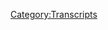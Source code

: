 {{DEFAULTSORT:
    #_TRANSCRIPT_0053:June 12, 2017
}}{{Transcript
    | title         = [[53: June 12, 2017]]
    | caption       = [https://knowledgefight.libsyn.com/knowledge-fight-june-12-2017 Listen to this episode on Libsyn]
    | episodeNumber = [[53: June 12, 2017|53]]
    | length        = 01:53:29
}}

{{MessageBox
    | header     = Warning: Bot Generated Content
    | text       = This transcript was automatically generated by transcription software and likely contains many mistakes and misattributions. Please check the audio for definitive quotes, attribution, and context.
    | image      = N3yvass4myg91.webp
    | imagewidth = 50px
    | id         = warning
}}

{{TranscriptBlock
    | name      = Alex Jones
    | timestamp = 00:00:00.000
    | text      = Andy in Kansas, you're on the air. Thanks for holding. Well, Alex, I'm a first time caller. I'm a huge fan. I love your work.
}}

{{TranscriptBlock
    | name      = Dan
    | timestamp = 00:00:07.000
    | text      = Hey, everybody, welcome back to knowledge fight. I'm Dan. I'm Jordan. We're a couple dudes who like to sit around and drink novelty beverages
}}

{{TranscriptBlock
    | name      = Jordan
    | timestamp = 00:00:13.000
    | text      = which this episode has none because I am a complete and utter failure
}}

{{TranscriptBlock
    | name      = Dan
    | timestamp = 00:00:18.000
    | text      = by the grace of God, Jordan forgot the Coconut,
}}

{{TranscriptBlock
    | name      = Jordan
    | timestamp = 00:00:22.000
    | text      = coconut juice,
}}

{{TranscriptBlock
    | name      = Dan
    | timestamp = 00:00:23.000
    | text      = and I'm so grateful that you forgot it would be discussed. So
}}

{{TranscriptBlock
    | name      = Jordan
    | timestamp = 00:00:27.000
    | text      = you have no idea. They're little chunks of coconut. And I think it's I think it's just water with little jugs of coconut. I'm
}}

{{TranscriptBlock
    | name      = Dan
    | timestamp = 00:00:32.000
    | text      = dreading that two episodes from now,
}}

{{TranscriptBlock
    | name      = Jordan
    | timestamp = 00:00:34.000
    | text      = it would have been nightmarish beyond that,
}}

{{TranscriptBlock
    | name      = Dan
    | timestamp = 00:00:37.000
    | text      = though. We talk about Alex Jones. Oh, we do do that. That's the main thing we do. That's yeah,
}}

{{TranscriptBlock
    | name      = Jordan
    | timestamp = 00:00:42.000
    | text      = I forgot about that. But we can do focus too much on coconut juice. Now
}}

{{TranscriptBlock
    | name      = Dan
    | timestamp = 00:00:45.000
    | text      = we can do the show without the novelty drinks. We cannot do the show without talking about Alex Jones. So, but you know what, this isn't just any Alex Jones block. This is not your granddaddy is Alex Jones. I
}}

{{TranscriptBlock
    | name      = Jordan
    | timestamp = 00:00:57.000
    | text      = don't know what that would entail.
}}

{{TranscriptBlock
    | name      = Dan
    | timestamp = 00:00:59.000
    | text      = I don't know. I don't know that. But anyway, I know a lot about Alex Jones. I don't know anything about Alex Jones. And then we sort of meet in the middle and have a conversation about what the fuck is wrong with that?
}}

{{TranscriptBlock
    | name      = Jordan
    | timestamp = 00:01:07.000
    | text      = That sounds like a good plan. Yeah.
}}

{{TranscriptBlock
    | name      = Dan
    | timestamp = 00:01:09.000
    | text      = And that like that. implemented? Yes. Today what we're going to be going over Jordan, what is Monday, Monday, Monday, June 12. Okay, 2017 this Monday. And it's sort of the culmination of the last we're, let's say four days, five days on his show, where he has been in pre emptive damage control about the Megyn Kelly interview that's coming out on Sunday.
}}

{{TranscriptBlock
    | name      = Jordan
    | timestamp = 00:01:35.000
    | text      = Boy, that seems like a very obvious like, there's some damage that needs to be controlled there.
}}

{{TranscriptBlock
    | name      = Dan
    | timestamp = 00:01:41.000
    | text      = Oh, big time. And he's gone overboard attacking Chelsea Clinton quite a bit.
}}

{{TranscriptBlock
    | name      = Jordan
    | timestamp = 00:01:46.000
    | text      = How is Chelsea Clinton involved?
}}

{{TranscriptBlock
    | name      = Dan
    | timestamp = 00:01:48.000
    | text      = Because she she got involved. She started talking about how Megyn Kelly shouldn't have had Alex Jones on the show. You know, there's a lot of people who have been going around on Twitter and saying that she should not be giving him a platform. Absolutely a valid point. I don't disagree with it to some extent, right. That's not the bridge. We have to cross now. Right? Because that work is done. Yeah, the interview has been done. And it's going to air barring some sort of crazy sponsor pull out. Yeah. And we can't,
}}

{{TranscriptBlock
    | name      = Jordan
    | timestamp = 00:02:17.000
    | text      = which I'm assuming Alex Jones is somehow lobbying those sponsors right now. Like he
}}

{{TranscriptBlock
    | name      = Dan
    | timestamp = 00:02:22.000
    | text      = is yeah, he has gone on Twitter and said like, oh, JP Morgan, you're not advertising. Oh, for real. He
}}

{{TranscriptBlock
    | name      = Jordan
    | timestamp = 00:02:27.000
    | text      = actually has done that.
}}

{{TranscriptBlock
    | name      = Dan
    | timestamp = 00:02:29.000
    | text      = He's like, let's call it off. Let's shelve this thing. No shit, because he wants to fucking show. Of course, that's a win win for him. Oh, yeah. No matter what happens, he wins except for if one
}}

{{TranscriptBlock
    | name      = Jordan
    | timestamp = 00:02:38.000
    | text      = gets the attention that he wants from the liberal Twittersphere go in, like, don't put this maniac on there, which makes his followers even more maniacal in their support for
}}

{{TranscriptBlock
    | name      = Dan
    | timestamp = 00:02:49.000
    | text      = him. And whenever you have people like the sponsors, pulling because he doesn't have sponsors that can pull out really. So he doesn't have that concern. So when you introduce him into the world where sponsors do have a say, you then turn it into a thing where like, oh, sponsors are pulling out? That's right, because I'm so dangerous, right? Everything plays into his hands, except for one very specific thing that I'll be laying out over the course of this episode. Okay, because this is, in essence, the third installment of our how not to cover Alex Jones, our ongoing series that will continue until he's penniless.
}}

{{TranscriptBlock
    | name      = Jordan
    | timestamp = 00:03:23.000
    | text      = It's so fascinating to me the idea that everybody's like, don't give this guy a platform. Yet. Everybody's talking about him. Right? Do you not understand the issue there? It's you're just giving him a platform,
}}

{{TranscriptBlock
    | name      = Dan
    | timestamp = 00:03:37.000
    | text      = right? And attacking him in hacky and mundane ways? Yeah, are playing into his hands intensely, right. I sat down the other night, and I tried to write a Twitter thread about how this is a major opportunity. And if people really want to make headway against Alex Jones, there is a path we can proceed down. But no one is doing it. It's hard. Everyone is just getting mad about Sandy Hook. And I understand why. It's horrible.
}}

{{TranscriptBlock
    | name      = Jordan
    | timestamp = 00:04:08.000
    | text      = We've covered it extensively. It's I think I've done my share of yelling,
}}

{{TranscriptBlock
    | name      = Dan
    | timestamp = 00:04:12.000
    | text      = certainly his denial of the death of those 20 children. Yeah. Is monstrous. It's unconscionable
}}

{{TranscriptBlock
    | name      = Jordan
    | timestamp = 00:04:20.000
    | text      = and and the damage that's done to their families yours,
}}

{{TranscriptBlock
    | name      = Dan
    | timestamp = 00:04:23.000
    | text      = perhaps I mean, there was just a story that came out the other day of a lady who got hurt, basically, was getting death threats to one of the children's parents and she went to jail, and she got probation that included you can't listen to Alex. Wait, what? Yeah, that was in the article. A condition of her probation was released was that you can't listen to Infowars
}}

{{TranscriptBlock
    | name      = Jordan
    | timestamp = 00:04:43.000
    | text      = Wow. But court ordered deprogramming of a cult member.
}}

{{TranscriptBlock
    | name      = Dan
    | timestamp = 00:04:48.000
    | text      = Yeah, to an extent. So all that is awful. And I get why people want to focus on that. But even in that scenario, even in that tiny kernel, there's something so much more important that we need to like the issue that should be pressed on Alex is not. Why do you think that nothing happened in Newtown? Because that's a question he's been ready to answer forever.
}}

{{TranscriptBlock
    | name      = Jordan
    | timestamp = 00:05:12.000
    | text      = Yeah, he's been. He's been preparing for that one absolute show. And I'm sure well, before the interview, they were like, she's going to do this. Yeah.
}}

{{TranscriptBlock
    | name      = Dan
    | timestamp = 00:05:20.000
    | text      = Buckley sat him down and was like, dude, yeah, I'm your cousin. Now you listen to me. That's going to come up,
}}

{{TranscriptBlock
    | name      = Jordan
    | timestamp = 00:05:27.000
    | text      = right. And stop marrying my third wife.
}}

{{TranscriptBlock
    | name      = Dan
    | timestamp = 00:05:31.000
    | text      = Like the ongoing marital troubles of buckling that are based on nothing, nothing.
}}

{{TranscriptBlock
    | name      = Jordan
    | timestamp = 00:05:36.000
    | text      = I just, I just love it. Yeah.
}}

{{TranscriptBlock
    | name      = Dan
    | timestamp = 00:05:37.000
    | text      = So the question that Megan Kelly should have asked in regards to Sandy Hook, and maybe she did I don't know, the whole interview hasn't come out when we're recording this. So I don't I don't know what she asked. And a lot of the things that we have to go on as assumption, past history of TV news specials, right? And the trailer that they put out, the questions you should have asked is set it up by saying, let's talk about your position on Sandy Hook. That puts a trap down for Alex to walk right into, right, because his narrative that he spins now and he spends in the trailer is that we had debates. We heard both sides of it. Sometimes for devil's advocate, we said all these things. Yeah. So you say that, then play him this clip.
}}

{{TranscriptBlock
    | name      = Alex Jones
    | timestamp = 00:06:25.000
    | text      = Yeah, show shandy hook is a synthetic, completely fake with actors. In my view, manufactured I couldn't believe it. At first. I knew they had actors there, clearly, but I thought they killed some real kids. And it just shows how bold they are. That they clearly used actors. I mean, they even ended up using photos of kids killed in mass shootings here in a fake mass shooting in Turkey. Show Yeah. Or Pakistan. The sky is now the limit. I appreciate your call.
}}

{{TranscriptBlock
    | name      = Dan
    | timestamp = 00:07:00.000
    | text      = So you play that clip for him. And that is where the real question is. Which is why are you lying about what you said in the past? It's not about Sandy Hook necessarily. The important question is, Why are you pretending that wasn't your position? It's very publicly available? Yeah, that's a question he's not ready to answer. And it's not an answer, or it's not a question that he can answer without stepping into a huge pile of shit. There's no conceivable answer to it other than I was lying back then. Right. Yeah, I was caught up in propaganda back then. And I pitched this narrative, I didn't think there would be consequences. I didn't realize how bad that would look in hindsight. Yeah. Or he would have to say, I found evidence that it wasn't fake. And I I'm an idiot. I'm sorry. I said those things which he can't do. He can't do
}}

{{TranscriptBlock
    | name      = Jordan
    | timestamp = 00:07:53.000
    | text      = either of them. No. So his position would have to be I was playing devil's advocate, but he wasn't you. You have to listen to that and go, No, he wasn't weren't it wasn't at all. That was unequivocal.
}}

{{TranscriptBlock
    | name      = Dan
    | timestamp = 00:08:05.000
    | text      = He was explaining what he saw the reality as to his audience. He was directly saying it to a listener who was calling in, and everyone else was the surrogates. Yep. They were the surrogate callers who were being trained and taught in the McCobb arts of false flaggers.
}}

{{TranscriptBlock
    | name      = Jordan
    | timestamp = 00:08:21.000
    | text      = And even more important than that was that in that clip, he says, I didn't believe it at first. And now I do so so you can't call that devil's advocate. That's you coming to a realization.
}}

{{TranscriptBlock
    | name      = Dan
    | timestamp = 00:08:35.000
    | text      = Yep. And there has to be something that led him to that. Yeah. But again, it's not to get to like, why are you a monster? How could you deny that hook?
}}

{{TranscriptBlock
    | name      = Jordan
    | timestamp = 00:08:44.000
    | text      = It's why did you lie? Right? Or are you going to apologize
}}

{{TranscriptBlock
    | name      = Dan
    | timestamp = 00:08:48.000
    | text      = for what is the nature of your deceit in this case? Or are you going to say you're wrong? Or I'm dumb? Yeah, I fell for this. Yeah. That is the trap that you would set with that sort of a question. If you ask him. Why would you do that to those families? It sounds like there's going to be an emotional resonance to it. But it doesn't work with him. He's not gonna. He's ready for that. Yeah,
}}

{{TranscriptBlock
    | name      = Jordan
    | timestamp = 00:09:11.000
    | text      = he's a psychopath.
}}

{{TranscriptBlock
    | name      = Dan
    | timestamp = 00:09:12.000
    | text      = He is Yeah,
}}

{{TranscriptBlock
    | name      = Jordan
    | timestamp = 00:09:13.000
    | text      = he is. Well, he has no feelings, no emotions. He thinks he's better than everybody else. And he thinks he's gonna outsmart everybody else and nobody can
}}

{{TranscriptBlock
    | name      = Dan
    | timestamp = 00:09:21.000
    | text      = catch him. We know he has no feelings because he's never laughed. He's never actually laughed. Never. Yeah. So we're gonna get to this episode. There's a couple of fun things. We're going to deal with a lot of damage control about Megyn Kelly, in the in the beginning, then we're going to get to some really fucked up stuff. And at the end of this, I am going to play you a clip that I think indicates that Alex, on our last episode back from 2015, Alex Jones, quote unquote, jumped the shark in in his conception Yeah, in this episode, Alex Jones legitimately invalidates the last 20 years of his career. No shit. Yep. And we'll get to that clip. again so there's a T You son of a bitch as a tease listen to the end. So we're gonna start at the beginning
}}

{{TranscriptBlock
    | name      = Jordan
    | timestamp = 00:10:05.000
    | text      = essentially invalidates our entire our state admission is no longer
}}

{{TranscriptBlock
    | name      = Dan
    | timestamp = 00:10:12.000
    | text      = Well fuck our state admission we don't have coconut and we stopped drinking wine so everything's so here's how Alex started out the show on Monday, June 12.
}}

{{TranscriptBlock
    | name      = Unknown Speaker
    | timestamp = 00:10:25.000
    | text      = Live
}}

{{TranscriptBlock
    | name      = Unknown Speaker
    | timestamp = 00:10:26.000
    | text      = from the infowars.com studios, you're listening to the Alex Jones Show.
}}

{{TranscriptBlock
    | name      = Alex Jones
    | timestamp = 00:10:33.000
    | text      = Ladies and gentlemen stories to all hell is breaking loose. And I couldn't clap victory victory victory victory. Infowars is absolutely dominating and the globalists are so upset. Look at these headlines Chelsea Clinton blast Kelly for Alex Jones interview the hill, Sandy Hook mom blast Megyn Kelly for upcoming Alex Jones interview. Megan Kelly, NBC under fire over sickening Alex Jones interview. This is totally coordinated NBC bull. This is all PR especially out of Megyn Kelly, and Chelsea Clinton. So we know that you know hanging out with this is incredible. And Megan Kelly lied to me and said it wasn't a hit piece said that she wasn't going to get into these topics. And like Trump says better watch out there might be tapes. There's no question about there might be tapes. And I just knew I was walking into a trap. Because MSM doesn't get it no matter what they do, then why did you do ask me they're already discredited. They have the zombies that watch them. But that's it. Everybody else then just gets reminded to the show. So it grows even faster. Only those millions of people see you're in the WikiLeaks talking about Haitians dying because of your foundation, how your mommy and your daddy stole all the money, but you didn't do anything. And all the corruption and Jerry Epstein's pedophile airplane, all of it, you know what I'm gonna do? I'm just going to come back in the next segment. And I'm going to lay out a whole Megyn Kelly headpiece and what how they're going to edit it and what they're going to do, because I already know, already know,
}}

{{TranscriptBlock
    | name      = Dan
    | timestamp = 00:12:19.000
    | text      = I kind of already know too. We all kind of know what the format of it is gonna take. It's gonna be essentially the same attempt at Gotcha. There's gonna be him obfuscating. Of course, he knows, we all know. Yeah, what the what the what the essence of the interview will be. Nice jabs on Chelsea Clinton there. He really should stop bringing up Jeffrey Epstein's plane, because Trump was on it to like he just whenever he brings up how Clinton was on the quote unquote, Lolita Express, like Trump, but did too. They were friends also. You can't, you can't just like oh, no, I'll just ignore that part of it. So he has to frame the interview as a hit piece that's important to his his narrative working. And maybe that's fair. I don't know.
}}

{{TranscriptBlock
    | name      = Jordan
    | timestamp = 00:13:06.000
    | text      = I mean, it has to be a hit piece. Do you think there's no, there's no other way to organize it? Right. Well, do you mean like one more in reality? No. In reality, like, how would you how would you do a puff piece on Alex Jones?
}}

{{TranscriptBlock
    | name      = Dan
    | timestamp = 00:13:20.000
    | text      = I wouldn't do a puff piece. But I don't think I think I could do a piece that wasn't a hit piece. I think I think certainly I if I were given like if NBC let me interview Alex, I wouldn't be doing it as a hatchet job. Right. But I would destroy him.
}}

{{TranscriptBlock
    | name      = Jordan
    | timestamp = 00:13:36.000
    | text      = How is that not a hatchet job that because I
}}

{{TranscriptBlock
    | name      = Dan
    | timestamp = 00:13:39.000
    | text      = would also seek to here's what I would seek to do.
}}

{{TranscriptBlock
    | name      = Jordan
    | timestamp = 00:13:45.000
    | text      = Seek and Destroy. First off by Iggy Pop, I
}}

{{TranscriptBlock
    | name      = Dan
    | timestamp = 00:13:47.000
    | text      = would play that as my interview with a weird walk in the bass. Yeah,
}}

{{TranscriptBlock
    | name      = Jordan
    | timestamp = 00:13:51.000
    | text      = no, none of that.
}}

{{TranscriptBlock
    | name      = Dan
    | timestamp = 00:13:53.000
    | text      = What I would do is my approach, and I think this is what Megan Kelly should have done. Outside, I would have left the Sandy Hook stuff alone, this stuff that we talked about at the beginning. If you have to bring it up, that's the approach you should take. I would seek to explain to him and to illuminate to the audience, the link between his past and his propaganda. That's what I would seek to do. If I were doing a story on him. It would not be a hit piece in the in the sense that I want to, you know, like score points off him or something like that. But I would try to make clear all of your toxic masculinity. All of these things that you have about I'm a man by all of that is very easily traced back to your relationship with your mother, that you've explained yourself on the air. I would lay that out. Further, I would lay out
}}

{{TranscriptBlock
    | name      = Jordan
    | timestamp = 00:14:44.000
    | text      = God that would blindside him beyond belief further, I
}}

{{TranscriptBlock
    | name      = Dan
    | timestamp = 00:14:48.000
    | text      = would lay out you're a bigot. I know you don't want to believe that. But you are. You think that you've been beaten up by black people more than Martin Luther King has been beaten up by white people. You think that you're the new Martin Luther King. You have real problems with race. And you. Maybe you don't say the N word on air, or maybe not even in your private life? I don't know. But that doesn't matter. You embody horrible racism. Yeah. Now look at your past. You think that you were beat up all the time by black people? When you were a kid? Not realizing that you were a problem, kid. You were a fucking shithead kid?
}}

{{TranscriptBlock
    | name      = Jordan
    | timestamp = 00:15:28.000
    | text      = Yeah. Also, how many how many comas do you have to put other people in before it invalidates any
}}

{{TranscriptBlock
    | name      = Dan
    | timestamp = 00:15:35.000
    | text      = before you looking in the mirror? Yeah. But see, I would take those stories that he's told on the air of being like, targeted for his whiteness and be like, Do you realize how the way that you deal with race now mirrors that childish idea that you had when you were a kid? Do you realize that all of your anti feminist ideas kind of route, they take root in that you have to be a man, you can't be a mama's boy, you don't get love anymore? kind of stuff? That's what I would do. I would just lay it all out there. I'd
}}

{{TranscriptBlock
    | name      = Jordan
    | timestamp = 00:16:05.000
    | text      = be like, let's get into this.
}}

{{TranscriptBlock
    | name      = Dan
    | timestamp = 00:16:07.000
    | text      = What do you think? What do you think? Right? And hopefully, there'll be some opera. I mean, he would just scream at me but well, and
}}

{{TranscriptBlock
    | name      = Jordan
    | timestamp = 00:16:12.000
    | text      = that's and that's the shit like, that's the way that you would have to because because that would do the thing that the the thing that he would hate the most, that would immaculate him. Well, and that is far more damaging to his listenership. Because their entire, like, well, not their entire but his audience, as you've noted in the past, is mostly white
}}

{{TranscriptBlock
    | name      = Dan
    | timestamp = 00:16:39.000
    | text      = dudes. It's about 80%. White, and 70 something percent dudes.
}}

{{TranscriptBlock
    | name      = Jordan
    | timestamp = 00:16:44.000
    | text      = Yeah. And that is the most damaging thing. Yeah, like for his listeners, the idea of
}}

{{TranscriptBlock
    | name      = Dan
    | timestamp = 00:16:51.000
    | text      = his audience isn't like 90%. White.
}}

{{TranscriptBlock
    | name      = Jordan
    | timestamp = 00:16:54.000
    | text      = Yeah. Well, instead of instead of trying to catch him in a lie, or catching him in a, you know, why are you so evil? It's, are you really just a pussy? Well, did you ever consider that? You're a coward acting out?
}}

{{TranscriptBlock
    | name      = Dan
    | timestamp = 00:17:10.000
    | text      = I don't like that phrasing, first of all the pussy stuff. But also,
}}

{{TranscriptBlock
    | name      = Jordan
    | timestamp = 00:17:13.000
    | text      = I don't like using the word Plessy in this regard. But again, I don't that is the language that would emasculate him more than anything else.
}}

{{TranscriptBlock
    | name      = Dan
    | timestamp = 00:17:21.000
    | text      = I appreciate where you're coming from. But here's the distinction I would make, I would not be seeking to emasculate him. But he would feel emasculated based on his own twisted worldview, I would be seeking to actually give him a more robust view of race and masculinity that are much more integrated into the reality of the world as opposed to his abused child's understanding of like, clearly. I don't know this is This is fucked up. But clearly something happened to him. And it arrested his his development. Yeah, that is what happened. I mean, that's very simple to see. So all of his understandings about the way people interact, the way the world works, is childish. The idea of globalists is fucking childish to begin with. And you take it you take it further, but it that's what I would want to get out of the interview.
}}

{{TranscriptBlock
    | name      = Jordan
    | timestamp = 00:18:14.000
    | text      = I think I would just do the Psychopath Test with him. Like, like, ask him those questions word for word and be like, Hey, you scored? You're a murderer. Did you consider that score? Have you considered that? Are you a murderer?
}}

{{TranscriptBlock
    | name      = Dan
    | timestamp = 00:18:26.000
    | text      = Probably wears knock.
}}

{{TranscriptBlock
    | name      = Jordan
    | timestamp = 00:18:28.000
    | text      = Yeah. That would be my first question.
}}

{{TranscriptBlock
    | name      = Dan
    | timestamp = 00:18:32.000
    | text      = Nick, just be like, like, you'd be like Barksdale. Wallace. Yeah.
}}

{{TranscriptBlock
    | name      = Jordan
    | timestamp = 00:18:41.000
    | text      = Did you fuck Buckley's wife?
}}

{{TranscriptBlock
    | name      = Dan
    | timestamp = 00:18:44.000
    | text      = These are questions we need answered. Yeah. So I guess actually, to sum it up, what I would say is it's less emasculation and more infantilization, I would want him to be able, that's a better way to put I would want him to be able to connect with the child the pain, the child version of himself, that he clearly is acting out with. And because it's, you know what, okay.
}}

{{TranscriptBlock
    | name      = Jordan
    | timestamp = 00:19:04.000
    | text      = Don't you think that would make him a sympathetic figure, though?
}}

{{TranscriptBlock
    | name      = Dan
    | timestamp = 00:19:09.000
    | text      = No, because the damage he's done is so severe, that it would take a tremendous amount of work for him to ever become sympathetic again. Because once you get through that part, where it's like, this is the roots of so much of your bigotry, so much of your stupid positions that you have. So much of your twisting of the truth is to match these infantile ideas about the world. Once you break through that, then you can pile in with the Why do you feel the need to lie about Sandy Hook? Yeah, because then you can like you've destroyed him. Yeah. Then you can get in with the like, oh, okay, what about this, you realize that the state of the conservative movement right now is going to take away health care for women that really need it and a lot of it is not totally your fault, but you played a massive role in perpetuating that Planned Parenthood myth that the center of For medical progress, put out you just mirrored it propaganda. Stickley, do you realize all the damage that you've done to our international standing to our actual economy once this bubble starts to go down a little bit? Yeah. Just by your cheerleading for Trump. Do you understand? Do you understand?
}}

{{TranscriptBlock
    | name      = Jordan
    | timestamp = 00:20:17.000
    | text      = Do you understand and then he
}}

{{TranscriptBlock
    | name      = Dan
    | timestamp = 00:20:19.000
    | text      = then he would take they would take away a lot of the sympathetic pneus of it. Yeah.
}}

{{TranscriptBlock
    | name      = Jordan
    | timestamp = 00:20:23.000
    | text      = I just I it's it's such a fucking shit show to watch to watch this reaction. Based on this this entire interview? Yeah, it's it's just that same fucking like you say something inflammatory. And then you get outraged. Yeah. And then the outrage goes back to the other side. And you just ping pong outrage. And nobody ever actually deals with the fucking problem.
}}

{{TranscriptBlock
    | name      = Dan
    | timestamp = 00:20:51.000
    | text      = Well, to some extent, because it's a ping pong is a game we're used to playing. Yeah, you know, it's it's a it's a traditional structure that, you know, like you said, you get you say something fucked up, I get mad. You get mad that I'm mad at you. And it just goes back then
}}

{{TranscriptBlock
    | name      = Jordan
    | timestamp = 00:21:06.000
    | text      = everybody pays attention. And then everybody forgets immediate and
}}

{{TranscriptBlock
    | name      = Dan
    | timestamp = 00:21:10.000
    | text      = a number of the players make a good amount of money off it. Yeah, there is that dance that is really, really customary. Even Even though Alex thinks of himself as such an alternative media figure. He's still very willing to play that game.
}}

{{TranscriptBlock
    | name      = Jordan
    | timestamp = 00:21:26.000
    | text      = It's a money making game. I mean, it's true. It's proven to be very effective.
}}

{{TranscriptBlock
    | name      = Dan
    | timestamp = 00:21:30.000
    | text      = Right? But the reality is, you need to not play that game. Yeah, that game can't be played with someone like Alex. Like he is too dangerous.
}}

{{TranscriptBlock
    | name      = Jordan
    | timestamp = 00:21:39.000
    | text      = And he's only he's only Yeah, now the whole thing. The whole thing is a mess. Yeah. And that's the that's the other thing that you just you just described in your interview, something that TV news does not do, which is just play the clip. Just make you sit there and listen to your words. I would
}}

{{TranscriptBlock
    | name      = Dan
    | timestamp = 00:21:57.000
    | text      = love to watch Alex's face while that Sandy Hook clip.
}}

{{TranscriptBlock
    | name      = Jordan
    | timestamp = 00:22:00.000
    | text      = Oh God, I'd
}}

{{TranscriptBlock
    | name      = Dan
    | timestamp = 00:22:01.000
    | text      = be jerking off right in front of him. He would be he'd be jelly and sweaty. Oh, just he would walk out probably like
}}

{{TranscriptBlock
    | name      = Jordan
    | timestamp = 00:22:09.000
    | text      = that's your that's your better interview is Alex Jones can't handle something they could have which again, immaculate Alex Jones you can sit there and take you know you can have your come on Gallagher moment. Yeah, exactly. With Alex. Yeah, that's the and that's the whole thing again, you can dish out all you want because you're a bully. Yeah. But the moment you get challenged you run away. Yeah. Your Alex is a coward.
}}

{{TranscriptBlock
    | name      = Dan
    | timestamp = 00:22:35.000
    | text      = I say this with all sincerity. I wish they would have let me interview him. Yeah, no, right. It would be the
}}

{{TranscriptBlock
    | name      = Jordan
    | timestamp = 00:22:44.000
    | text      = greatest I would be in the background. Just barely, barely audible just giggling like a lunatic.
}}

{{TranscriptBlock
    | name      = Dan
    | timestamp = 00:22:51.000
    | text      = Yeah. Drives me nuts. We're one clip and we got to get to it. Yeah, that's a good point. So this next clip is Alex explaining that he thinks he was lied to about the premise of the interview. I don't think that's okay. That can't
}}

{{TranscriptBlock
    | name      = Alex Jones
    | timestamp = 00:23:07.000
    | text      = be possible. No, it's simply amazing to see them. And of course, Megyn Kelly interviewed me for four hours. She had a crew here from 930 in the morning till 1045 At night, interviewing me that some house they rented and a barbecue place they rent it out and here at my office, so they can edit it down to 11 minutes and then I saw their promo piece. I know it's edited questions together. I'm not saying it's Katie Couric level at least till I see the broadcast but they even lit me from one side villain lighting. Villain lighting. Why didn't you put a flashlight undermining chin? Oh, look, she gets normal lighting. I get villain lighting. Maybe you just look like any light is cute. Isn't that your eyes are on and on and on and her on the phone. It's not a hit piece. I'm obsessed with you. I want to get a steak with you. I want to get dessert. I said Megan, I know you're a lawyer and I hit awkward and you're coming in here to do a hit piece off known talking points. It's gonna be Sandy Hook pizza gate, blah, blah, blah. She's no no, I might let you clarify those. But that's not what it's about. And then she'd asked me each of those things five times. So she could try to get some answer. She could stitch together. Amazing.
}}

{{TranscriptBlock
    | name      = Dan
    | timestamp = 00:24:28.000
    | text      = So let me read between the lines on that. You aren't? Don't you look like you want to yell something? Megyn Kelly?
}}

{{TranscriptBlock
    | name      = Jordan
    | timestamp = 00:24:34.000
    | text      = told Alex. She is obsessed with him.
}}

{{TranscriptBlock
    | name      = Dan
    | timestamp = 00:24:39.000
    | text      = Right? I'm sure that that means that what she actually said was I find you fascinating or something like that. You're a crazy person. I'm sure you'd be very interesting. Also probably like, hey, we can go get a steak. You know, go get some dinner. I'm coming down to Austin. Yeah, show me some Texas or something like that. Good. I bet. I bet there was a call. I bet there was a conversation like that like not we Don't just have to do the interview. Let's let's get comfortable talking to each other
}}

{{TranscriptBlock
    | name      = Jordan
    | timestamp = 00:25:04.000
    | text      = make out a little bit making Kelly's too classy.
}}

{{TranscriptBlock
    | name      = Dan
    | timestamp = 00:25:09.000
    | text      = So the other stuff is like the villain lighting stuff I've seen the show doesn't look that villainous. It's just kind of the standard 2020 news magazine type interview footage he's just really
}}

{{TranscriptBlock
    | name      = Jordan
    | timestamp = 00:25:23.000
    | text      = doesn't believe that he looks terrible. Yeah, that's that's what he really he can't process that but
}}

{{TranscriptBlock
    | name      = Dan
    | timestamp = 00:25:29.000
    | text      = it's his way of like shilling his products even when you bring them up? Yeah, like I don't look that bad. I'm on Super Male Vitality, right? Female vitality is so funny. The other thing, just admitted it's the same shit. Sorry. The other thing that's really important is like, she kept asking me the same question over and over again. And we know why. He
}}

{{TranscriptBlock
    | name      = Jordan
    | timestamp = 00:25:53.000
    | text      = is certain enough she she asked me a question and I didn't answer it. And then she was like, Hey, could you answer this question? And I continued to not
}}

{{TranscriptBlock
    | name      = Dan
    | timestamp = 00:26:01.000
    | text      = answer. Let's play it out. I'll be Alex you'd be making Okay.
}}

{{TranscriptBlock
    | name      = Jordan
    | timestamp = 00:26:04.000
    | text      = Um, how? How do you feel about all the damage that you've done to the Sandy Hook victim
}}

{{TranscriptBlock
    | name      = Dan
    | timestamp = 00:26:09.000
    | text      = any damage that I've done is not even close to the damage that's going to be done by fish people. They're coming there in tanks. They look really sad. They've got human sadness in their faces. Now, how do you feel about that?
}}

{{TranscriptBlock
    | name      = Jordan
    | timestamp = 00:26:20.000
    | text      = I'm about as bad as the Sandy Hook victims. Why you asked me about Sandy Hook again. Yeah, but how do you feel about the damage you've done to the Sandy Hook victims? I don't know why you keep bringing this up. I mean, cuz I think our listeners and our viewers want to know it.
}}

{{TranscriptBlock
    | name      = Dan
    | timestamp = 00:26:36.000
    | text      = And this is unprofessional.
}}

{{TranscriptBlock
    | name      = Jordan
    | timestamp = 00:26:39.000
    | text      = All right, I'll change tax. Why do you fucking shit all over how I look? People? I'm fucking Megan Kelly. I'm gorgeous. You know what? I
}}

{{TranscriptBlock
    | name      = Dan
    | timestamp = 00:26:48.000
    | text      = just realized? That Megan is gorgeous. She is a beautiful one. But also the secret of 2017. May. You might. You might have been right.
}}

{{TranscriptBlock
    | name      = Alex Jones
    | timestamp = 00:27:03.000
    | text      = We laughed.
}}

{{TranscriptBlock
    | name      = Dan
    | timestamp = 00:27:04.000
    | text      = We laughed in January when the secret of 2017 was making Kelly. But apparently, it turns out that's yeah, you might have been on something. Yeah. So I'm certain his presentation of what the interview is, and her setup of it is very wrong. Yeah. But he has some other thoughts you want? Who could
}}

{{TranscriptBlock
    | name      = Jordan
    | timestamp = 00:27:24.000
    | text      = have guessed that we would have guessed who would have assumed it was wrong?
}}

{{TranscriptBlock
    | name      = Dan
    | timestamp = 00:27:28.000
    | text      = The this next clip is Alex trying to explain why the Democrats in the world are mad about his interview, so that it
}}

{{TranscriptBlock
    | name      = Alex Jones
    | timestamp = 00:27:37.000
    | text      = gets more hype to try to prop up her flagging show. Only gave her a 15 minute interview lag so that she couldn't sit there and edit it together. So she needs this big win. And then Chelsea of the criminal Clinton Foundation weighs in. Oh don't give this guy attention. Oh, oh, like I need attention on your stupid network. Unbelievable. Incredible. Absolutely ridiculous. And as usual, they've walked right into our trap.
}}

{{TranscriptBlock
    | name      = Jordan
    | timestamp = 00:28:13.000
    | text      = Oh, yeah. Why would you do a villainous laugh after protesting about your villain
}}

{{TranscriptBlock
    | name      = Dan
    | timestamp = 00:28:19.000
    | text      = and talking about I have a trap. Yeah, you don't have a trap out? Yeah, no. But also like that strikes me so much as I didn't want to play kickball anyway. Yeah, no, I'm
}}

{{TranscriptBlock
    | name      = Jordan
    | timestamp = 00:28:30.000
    | text      = taking my ball and going oh,
}}

{{TranscriptBlock
    | name      = Dan
    | timestamp = 00:28:32.000
    | text      = I don't need your stupid network
}}

{{TranscriptBlock
    | name      = Jordan
    | timestamp = 00:28:33.000
    | text      = look just because you're mad that I always win doesn't mean that you get to tear me down right?
}}

{{TranscriptBlock
    | name      = Dan
    | timestamp = 00:28:40.000
    | text      = I can just imagine he was that kind of fucking kid. Ah sort of bully him. I don't actually really want to bully I don't like bullying. But so yeah, that is actually in that clip, he said one thing that I kind of do agree with. And that is that a lot of the outrage about it is serving to get more hype for the interviewer salutely And whether that's intentional or not, is another thing right? I don't I'm not sure if I believe that there's a plot on the part of NBC to like, hey, let's anger people. Maybe there is
}}

{{TranscriptBlock
    | name      = Jordan
    | timestamp = 00:29:19.000
    | text      = I mean, it's it guarantee I guarantee so many people will watch that. Sure. So many people are gonna watch that. It's going to have very good ratings. No, no shit. And that is why probably do a lot to the extreme outrage machine. Yeah, like, you want to watch it? Yeah. And I kind of want to watch it.
}}

{{TranscriptBlock
    | name      = Dan
    | timestamp = 00:29:42.000
    | text      = We have to for our
}}

{{TranscriptBlock
    | name      = Jordan
    | timestamp = 00:29:43.000
    | text      = work. I'm not going to they would run it would ruin our basic premise. Yeah, exactly. Where are we going to cover it? That would be great. If we just were like fuck didn't happen.
}}

{{TranscriptBlock
    | name      = Dan
    | timestamp = 00:29:53.000
    | text      = Yeah. Fake News. Fake news. Yeah, totally. I mean, you have a built in audience of whatever couple how 100,000 People listen to Alex regularly Yeah, because his audience is not nearly as big as he thinks it is.
}}

{{TranscriptBlock
    | name      = Jordan
    | timestamp = 00:30:05.000
    | text      = I could not hate the Chelsea Clinton shit more. Yeah, like the people who say Hillary should go away. Fuck you. Hillary should not go away. She is the avatar for why the fuck are you white supremacist? hating on women so goddamn much totally. But Chelsea Clinton should go the fuck away. I don't need any more political dynasties. I'm done with the bushes. I hope they all go away. I hope they all get hit by a truck. I'm done with the Kennedys I'm done with where the whole point is not to have a goddamn monarchy. Well, here's why do we have one?
}}

{{TranscriptBlock
    | name      = Dan
    | timestamp = 00:30:43.000
    | text      = Here's the thing. I think the Kennedys are done for the most part. Second, I don't think that Chelsea is necessarily engaged in electoral politics. I don't know.
}}

{{TranscriptBlock
    | name      = Jordan
    | timestamp = 00:30:53.000
    | text      = She's been asked if she's intimated that perhaps she'll run.
}}

{{TranscriptBlock
    | name      = Dan
    | timestamp = 00:30:57.000
    | text      = She's been asked if she's going to run and she said no. Oh, did she? Yeah,
}}

{{TranscriptBlock
    | name      = Jordan
    | timestamp = 00:31:01.000
    | text      = because she's kind of had a few. I've seen a few where she's like, at this time, I'd have no plans on
}}

{{TranscriptBlock
    | name      = Dan
    | timestamp = 00:31:08.000
    | text      = zero to Mark Zuckerberg scale. She's a one. Oh, God, I
}}

{{TranscriptBlock
    | name      = Jordan
    | timestamp = 00:31:11.000
    | text      = hope Mark Zuckerberg goes away too.
}}

{{TranscriptBlock
    | name      = Unknown Speaker
    | timestamp = 00:31:13.000
    | text      = So but like,
}}

{{TranscriptBlock
    | name      = Unknown Speaker
    | timestamp = 00:31:14.000
    | text      = I don't think it's fair
}}

{{TranscriptBlock
    | name      = Dan
    | timestamp = 00:31:14.000
    | text      = to say here is a person who has lived her entire adult life in the realm of politics and has gotten involved in nonprofit NGO organizations and has opinions on things. I don't think there's any reason to tell her to shut up. I agree with you that I don't like the idea of her running for office necessarily because of the same reason the dynasty shit, but there's no reason for her to go away. And I can No she's in I agree with you completely. Okay, full stop.
}}

{{TranscriptBlock
    | name      = Jordan
    | timestamp = 00:31:46.000
    | text      = It's disappointing because I want my I want my
}}

{{TranscriptBlock
    | name      = Dan
    | timestamp = 00:31:50.000
    | text      = bushes are a much bigger problem because there's a guy with them who are still
}}

{{TranscriptBlock
    | name      = Jordan
    | timestamp = 00:31:54.000
    | text      = fuck off bushes. Yeah. Now I just I know. I know. I'm wrong. I know I'm wrong. But I have this very visceral emotional reaction to anytime it's like, Oh, what is Mike Huckabee his daughter have to say? I hope she gets hit by a fucking car. I don't care. She's way
}}

{{TranscriptBlock
    | name      = Dan
    | timestamp = 00:32:11.000
    | text      = better at this shit than him.
}}

{{TranscriptBlock
    | name      = Jordan
    | timestamp = 00:32:12.000
    | text      = He's way better at this show.
}}

{{TranscriptBlock
    | name      = Dan
    | timestamp = 00:32:14.000
    | text      = Maybe he was the problem. Yeah. Sarah Huckabee Sanders is talented. Anyway, I don't know I, of course, dynasties are bad
}}

{{TranscriptBlock
    | name      = Jordan
    | timestamp = 00:32:24.000
    | text      = dynasties are bad. That's my point. My point is not to like if
}}

{{TranscriptBlock
    | name      = Dan
    | timestamp = 00:32:28.000
    | text      = she were to enter like a Senate race. Senate might even be okay. But if you were going to run for president, I would not be I would be against that. Yeah. Well, I'm against the Senate as well. The entirety of it. I'm against the currently Yeah, certainly. Okay, so this next clip, Alex Cox out NBC talks about how great he is, which is pretty standard fare for him.
}}

{{TranscriptBlock
    | name      = Alex Jones
    | timestamp = 00:32:50.000
    | text      = You say? You think I need you? Yes. You think you say you make me arrive? Oh, you cancel him. Don't show it. It's so horrible. That's all to get people to tune in that there's a controversy. Just like with the Passion of the Christ. Oh, don't go see it. Don't go watch it
}}

{{TranscriptBlock
    | name      = Jordan
    | timestamp = 00:33:12.000
    | text      = is federal Passion of the Christ. That's how the Roman got criticized
}}

{{TranscriptBlock
    | name      = Alex Jones
    | timestamp = 00:33:20.000
    | text      = for it theorist Alex Jones. She knows she needs us for the ratings. She needs my fame, the fame of liberty, your fame. They know where the operating system of Trump, they know where the reboot of 1776 they know you are the light in the dark of the night and they don't like you. And so they want to make you think we're losing and we're failing because Trump is losing and failing. It's all a bunch of hype. trillions in the stock market hundreds of billions of new jobs continents way up securing the border all these great none. With a bunch of white hatching and complaining, it's a joke. We'll be back though, with what Ivanka Trump had to say. I can't wait to hear that
}}

{{TranscriptBlock
    | name      = Jordan
    | timestamp = 00:34:08.000
    | text      = feedback with God dammit. I hate the world we live in.
}}

{{TranscriptBlock
    | name      = Dan
    | timestamp = 00:34:13.000
    | text      = I mean, your screaming was totally right. None of that is true. Or it's all super vague stuff. Except for maybe the I mean, this I checked into it. The small business optimism index is still pretty high. But that's also mean even in the articles about it specifically says it's mostly because these companies are not going to have to pay health care. Yeah, so that isn't I don't like that being high. But also
}}

{{TranscriptBlock
    | name      = Jordan
    | timestamp = 00:34:34.000
    | text      = his does not bode well for us.
}}

{{TranscriptBlock
    | name      = Dan
    | timestamp = 00:34:37.000
    | text      = Also passionate of the Christ is the top rated movie of all time. Yeah, no, no, yeah, it's number 32.
}}

{{TranscriptBlock
    | name      = Jordan
    | timestamp = 00:34:44.000
    | text      = Haven't you ever seen a Passion of the Christ? The repricing? No, I've never seen the sequel that was the direct to video sequel. But it was it started Pauly Shore
}}

{{TranscriptBlock
    | name      = Dan
    | timestamp = 00:34:56.000
    | text      = so it's number 32 Number 30 Toke crucify the weasel number 33 is The Secret Life of Pets. Wait around there? So I was thinking about it was like Hey Alex, mate, mate, what do you might have been saying is it set a box office record that has beat been beaten since them? Right? That's what I was trying to be super fair, passionate Christ came out in 2004. Number 30 is Lord of the Rings Return of the King that came out in 2003. So that can't work. Number 24 is Jurassic Park that came out in 1993. And it just doesn't work. Lion King is a team that came on 94. It never was even close. Probably not even in the top five.
}}

{{TranscriptBlock
    | name      = Jordan
    | timestamp = 00:35:38.000
    | text      = Yeah, but among Christian evangelicals, that's mainly what he started like I remember. Yeah. I remember when my parents when it came out. My parents were a part of a whole church movement where it's like, we have to go see The Passion of the Christ to support Christian values being put out in the world I by my liberal Christian, yeah, you mean
}}

{{TranscriptBlock
    | name      = Dan
    | timestamp = 00:35:59.000
    | text      = the wildly anti semitic characters that okay, sorry. Sorry. Actually, the Passion of the Christ brings up something kind of interesting. My dad is a religious studies professor, and he wrote an op ed piece for the campus or not campus paper with the city paper in Columbia, where were we lived at the time. And I was I was in Columbia, Missouri. Yes, I was in college at the at the University of Missouri at the time, and I was walking by the speaker circle, which is a place where you know, it's supposed to celebrate free speech. You'd have protesters out there a lot, but basically, it was just for this insane preacher named Brother Jed to scream at people already big fans, your whores that sort of stuff. Already. Big fan. Yeah. Real fun for a day. And then super annoying. Yeah, of course. But I was walking by and I heard him screaming about my dad. I was like, though, this is a twist. I didn't even know my dad had written this article about the passion of it. So I went into his room screaming about how like, you can't expect to find truth at an institution where religious studies is taught by Professor freezin. And I was like, Whoa, oh, right, my man. So I asked him like after he got done preaching civic notoriety, I like it after he got done preaching. And he was having a cooldown period. I walked up to him was like, hey, you know, like, I was curious. Like, you're screaming about my dad. I was just wondering, you know, is like, what are you talking about? Like you yelling about? You know, Professor freezing? Away from Me spawn of Satan. All right.
}}

{{TranscriptBlock
    | name      = Jordan
    | timestamp = 00:37:33.000
    | text      = Oh, god, that's good stuff.
}}

{{TranscriptBlock
    | name      = Dan
    | timestamp = 00:37:35.000
    | text      = Yeah. So that's the kind of stuff that real Passion of the Christ fans love. Also, Alex, your audience is way smaller than you pretend. If you really look into it. His numbers are miniscule. Yeah, I recently checked back in on Quantcast to see if he had been growing at all. And he's not No, no, no, not really, at all.
}}

{{TranscriptBlock
    | name      = Jordan
    | timestamp = 00:37:55.000
    | text      = How does I his profile is so fucking high for such a meaningless number of people listening. It's so It's so insane that he has this much influence to the point where he can be in the entire national consciousness. He is in the zeitgeist. Yeah, for a guy with not not the magazine. No, no, we can't get there now. I don't even know if anybody can get there now beyond I don't know The
}}

{{TranscriptBlock
    | name      = Dan
    | timestamp = 00:38:24.000
    | text      = Passion of the Christ. Yeah. Feasel Yeah. Because like, Guys, Jim could weasel
}}

{{TranscriptBlock
    | name      = Jordan
    | timestamp = 00:38:30.000
    | text      = he was he was great in that movie with
}}

{{TranscriptBlock
    | name      = Dan
    | timestamp = 00:38:33.000
    | text      = another thing? Yeah.
}}

{{TranscriptBlock
    | name      = Jordan
    | timestamp = 00:38:37.000
    | text      = No, he, he's, he's nothing. He's really nothing. And somehow he's turned that super small audience into a just like a constant talking point, less a valuable thing.
}}

{{TranscriptBlock
    | name      = Dan
    | timestamp = 00:38:54.000
    | text      = Well, do you know the reason I think is because his actual audience is much larger than his going to his website and actually listening to him audience. There are a lot of people who don't listen to him who are instinctively agreeing with Yes. Okay. And so the damage that's being done and the chicanery that's being done by his actual I listen to him fans, it resonates with the people who don't listen to him, but are already on that page. Yeah. The bigots of the world. Well, it's time sure
}}

{{TranscriptBlock
    | name      = Jordan
    | timestamp = 00:39:24.000
    | text      = I'm sure any white nationalist white supremacist, which somehow numbers very high in our country? Yeah. Let's seize seize that, that fucking asshole on TV saying, you know, Hillary for prisoner whatever it is. And immediately that is something they agree with. So by him disseminating this, he extends his reach through. Yeah, I get it.
}}

{{TranscriptBlock
    | name      = Dan
    | timestamp = 00:39:51.000
    | text      = And that's the argument against having him on. Megyn Kelly, of course, you see that makes the most sense is that there are late He bigots who will be exposed to him, and he will get some it's backwash. But he's gonna get some liquid out of this. Right. It's it's all bad.
}}

{{TranscriptBlock
    | name      = Jordan
    | timestamp = 00:40:13.000
    | text      = It's all bad coconut juice of backwash, right. Yeah.
}}

{{TranscriptBlock
    | name      = Dan
    | timestamp = 00:40:17.000
    | text      = Jordan. Yes. The main piece. The piece de resistance in this episode is what I would describe as a massive rant in the middle of the episode, of course, and I've split it up into two parts, just because otherwise it'd be like seven minutes long. This is where Alex is in full on martyr mode. He is prophesying his own demise.
}}

{{TranscriptBlock
    | name      = Jordan
    | timestamp = 00:40:43.000
    | text      = Oh, yeah, of course, he's gonna die. They're gonna target him. And this is he tells the truth too much. But this
}}

{{TranscriptBlock
    | name      = Dan
    | timestamp = 00:40:49.000
    | text      = is where I'm talking about the damage control. Like all the rest of this stuff is just the so far has been like distractions. Megyn Kelly sucks, right? Your show sucks. All this stuff is just dismissiveness, I have a bigger audience. They need me, blah, blah, blah. It's all ego stuff. But at this point, it gets to like, I gotta, I gotta make sure Oh, no, I gotta make sure people know that I'm laying my life down intentionally. Because he knows that it's going to be bad. He knows that there's, like I was telling you before we started recording, I have a very strong theory that he accidentally said something on camera that he knows he shouldn't have. I think that he exposed himself in a way that Megan Kelly probably didn't realize that he was what he said. I'm gonna guess it won't be in the actual interview. But if I watched all four hours about raw footage, I would find it Yeah, I like Oh, shit. There it is. Yeah, I'm certain he knows that. He said something. And he's worried that it'll be in the actual thing. Not to the extent of like, globalist aren't real, or something like
}}

{{TranscriptBlock
    | name      = Jordan
    | timestamp = 00:41:50.000
    | text      = that. That would be fucking fantastic. That'd be amazing. Just it just it one in one clip. Like he's just like, you know, all of this shit I say is dumb. Yeah, I don't believe any of this nonsense.
}}

{{TranscriptBlock
    | name      = Dan
    | timestamp = 00:42:03.000
    | text      = Let's go get a steak begun.
}}

{{TranscriptBlock
    | name      = Jordan
    | timestamp = 00:42:04.000
    | text      = Come on, let's get a steak. We're playing the game here.
}}

{{TranscriptBlock
    | name      = Dan
    | timestamp = 00:42:09.000
    | text      = It's nothing like that. But I'm pretty certain based on his, his attitudes, that he's, he knows that he's in jeopardy, I believe. Anyway, here's the rant. Here's my
}}

{{TranscriptBlock
    | name      = Alex Jones
    | timestamp = 00:42:21.000
    | text      = message. And I'm gonna get into it more to Megyn Kelly, Chelsea Clinton and all these other sea hags on the New World Order.
}}

{{TranscriptBlock
    | name      = Jordan
    | timestamp = 00:42:28.000
    | text      = hates women.
}}

{{TranscriptBlock
    | name      = Alex Jones
    | timestamp = 00:42:31.000
    | text      = I'm not trying to get out of this alive, dumb asses. You don't need to start. I'm not trying to get out of this a winner in your system. I'm here to bring you down. I'm here to make you pay for the wars and the lies and the corruption and the Clinton Foundation.
}}

{{TranscriptBlock
    | name      = Dan
    | timestamp = 00:42:50.000
    | text      = All of it interesting list.
}}

{{TranscriptBlock
    | name      = Alex Jones
    | timestamp = 00:42:54.000
    | text      = Missing the main calculation. So
}}

{{TranscriptBlock
    | name      = Jordan
    | timestamp = 00:42:56.000
    | text      = I wanted wars lies and the Clinton Foundation, a charitable organization regardless of a
}}

{{TranscriptBlock
    | name      = Dan
    | timestamp = 00:43:03.000
    | text      = very bad book, though. Yeah, that title. I wanted to I wanted to pause it right there because I agree not with anything he's saying except for what he said right there at the end. That is, this is why you missed the calculation. And I agree that everybody who covers him, misses what his priorities are. He is, to a certain extent, a kamikaze pilot, there is a reckless abandon about his public self image. He doesn't give a fuck if he's on NBC talking about how he doesn't believe in Sandy Hook. Yeah, he has a spin for it in place. He what he would care about is is much different than that. What he would care about is the deconstruction of his ego and the deconstruction of the globalist myth. Those two things would really put him in jeopardy. The everything else is just nonsense. You want to bring up 911 to him. He's had 17 years 16 years to really really put some varnish on that piece of shit right? He has he has it all down all the conspiracy stuff he's ironclad on so you do miss the calculations. Whenever you're approaching him that way.
}}

{{TranscriptBlock
    | name      = Jordan
    | timestamp = 00:44:12.000
    | text      = I but it's just because he's so far outside of what it is they can conceive of right like Megyn Kelly and and be like, the greater media at large is, is still bound by a lot of things. And they can't imagine somebody completely unbound by it. Like even Fox News still clings to some of those old ways. Yeah, some of those like we have to at the very slightest have some sort of underpinning some sort of fact, some sort of small little thing that we can kind of glom on to, and Alex does not care. No, no, he'll just he will just make shit up. Haukeland if you think you can catch him in that making shit up. He's gonna Mix it up about that. Yeah, totally. It is a never ending cycle. And there's there's no like and that's the thing you think in a normal for a normal media figure, sooner or later there's going to be a break. There's going to be a moment where you have something to hold on to. And Alex is nothing Alex is fucking smoke on the wind. Here's why loud shitty smelling mail, the toxic vitality take x Oh, he is he is a whiff of X body spray.
}}

{{TranscriptBlock
    | name      = Dan
    | timestamp = 00:45:36.000
    | text      = But here, here's why that's the case in all conventional news and almost every other facet of people who are pontificating or whatever. They have forces that keep them in check, like sponsors, like the network like FCC. Yeah, Alex Jones legit doesn't like he probably does have some sort of a billionaire benefactor that's backing him up. There probably is something like that you would assume so. But beyond that he sells his own
}}

{{TranscriptBlock
    | name      = Jordan
    | timestamp = 00:46:03.000
    | text      = same way that Mercer backs up or right bumps up Breitbart? Yeah. Yeah, there's got
}}

{{TranscriptBlock
    | name      = Dan
    | timestamp = 00:46:09.000
    | text      = to be something like that behind the scenes because I its finances can't work otherwise. But be that as it made, the rest of it is he sells his own products that he, you know, ostensibly has a warehouse that he ships everything himself. He doesn't have sponsors that would ever betray him. He's syndicated by a shady gold salesman who wrote owns a radio network. That's basically just Alex. So he's not going to abandon him. That's his cash cow. Yeah, he's
}}

{{TranscriptBlock
    | name      = Jordan
    | timestamp = 00:46:36.000
    | text      = got nothing to lose either. He is broadcast on a bunch of station boycott, a gold thing that you've never heard of good luck.
}}

{{TranscriptBlock
    | name      = Dan
    | timestamp = 00:46:44.000
    | text      = Yeah. So but then he's broadcasts on a bunch of radio stations that are under FCC control. But if those go away, who gives a shit? Yeah, he's not getting paid for that. There's no syndication fee for Infowars stuff. So he's not losing money there. And if every single one of his radio affiliates got lost, that'd be the best thing ever for him. He could claim that he's the biggest victim of censorship in the world. It would cause mass migration to his website. It would cause such a great swell of like the globalists are coming. They're making their move. I need you to buy my product. Yes, he doesn't lose any money,
}}

{{TranscriptBlock
    | name      = Jordan
    | timestamp = 00:47:18.000
    | text      = share my YouTube videos, do all of this stuff, because I can't get the message out any other wack right. So
}}

{{TranscriptBlock
    | name      = Dan
    | timestamp = 00:47:25.000
    | text      = all of these other people, even Sean Hannity, even Rush Limbaugh, all of these people have very serious market pressures that stop them from being out and outliers and bullshit artists. People can boycott their sponsors, people can make threats, things like that. The free market can touch them. Alex really can't except by the people who have been tricked by him stopping buying his products. And the likelihood of that is very low. Yeah. So
}}

{{TranscriptBlock
    | name      = Jordan
    | timestamp = 00:47:53.000
    | text      = again, cult deprogramming Yep, like you can't, you're you're much more likely to get a mass suicide than you are a mass exodus.
}}

{{TranscriptBlock
    | name      = Dan
    | timestamp = 00:48:01.000
    | text      = Yep, totally. So if you come at him with like this idea that you're going to shame him in some way that you would do somebody who has the same market pressures. You're delusional, he's never going to crack to that. Yeah, he's only going to crack the threats to his masculinity threats to his ego or threats to his globalist myth. Yeah. And even that third one is iffy, because he could just start yelling about a bunch of bullshit. That probably isn't real, right that you haven't researched?
}}

{{TranscriptBlock
    | name      = Jordan
    | timestamp = 00:48:28.000
    | text      = Yeah. It's like, it's like putting a psychopath on trial for, like, 30 murders. If you can't definitively prove each and every one, he's going to deny them. Yeah, he's going to deny all of them for 20 years, you can put them in jail. He's just going to deny them because no matter what he thinks he's smarter than you. Yep. He thinks he's better than you and that you are less of a human being than he is. So it's, yeah, yeah.
}}

{{TranscriptBlock
    | name      = Dan
    | timestamp = 00:48:56.000
    | text      = The idea of trying to shame a psychopath is mind boggling. Yeah. Like you just don't understand that can't shame the shameless. Yeah, exactly. It's fucking shameless as hell. Trump has never been ashamed of anything. Nope. And that's where like, find like, yeah, the deep and Alex calls to the deep in Trump right? Within their souls. Anyway, let's get back to this rant. May
}}

{{TranscriptBlock
    | name      = Alex Jones
    | timestamp = 00:49:18.000
    | text      = precision guided Evie munition coming in on top of you? I'm here to stand up for the innocence. I don't like you. Don't like you getting away with you make me sick. So I hit the barber. And everybody else comes in over me. Have you seen what we've done? How talk radio now? Sounds just like me. Have you seen how the president sounds just like me? You see now Steven Bannon sounds just like me. No. Have you seen how the whole paradigm globally shifting and you can't hold it back? You can destroy leaders. You can destroy me, but you can't stop the signal. of Americana. And all I did was bring back Americana Renaissance 2.0. Showing that freedom, prosperity, American Renaissance, justice, a
}}

{{TranscriptBlock
    | name      = Jordan
    | timestamp = 00:50:12.000
    | text      = lot of Renaissance God will counter resin Renaissance
}}

{{TranscriptBlock
    | name      = Alex Jones
    | timestamp = 00:50:17.000
    | text      = compassion can ship friendship, duty to your globalism, a bunch of vampires that hate each other screwing everyone over. Trying to be the top Yertle the turtle on your power trips,
}}

{{TranscriptBlock
    | name      = Jordan
    | timestamp = 00:50:33.000
    | text      = what I'm gonna need that
}}

{{TranscriptBlock
    | name      = Alex Jones
    | timestamp = 00:50:36.000
    | text      = my ego isn't big. My vision of humanity is big. My ego is in humanity. My ego is in the genetics. My ego is in my ancestors, my family, my children, like us, your progeny, yours together. I love humanity. Because I'm so selfish. I believe in it because I know it's me. And it's you and us together. It sounds completely selfish. And you have no idea because you don't know God.
}}

{{TranscriptBlock
    | name      = Dan
    | timestamp = 00:51:06.000
    | text      = So this is where we'll take our first break. Yeah, this gets back to his my ancestors are me white kind. Well, no, but who cares about that part of it for right now? Because it's even weirder that it is even when he does talk often about how like your offspring are just you and like race memory and stuff like that. That's true. I believe that he thinks that you live on through your ancestors. I think that that is okay. This
}}

{{TranscriptBlock
    | name      = Jordan
    | timestamp = 00:51:35.000
    | text      = is a new fun wrinkle.
}}

{{TranscriptBlock
    | name      = Dan
    | timestamp = 00:51:36.000
    | text      = I think that that might be what he's getting. It's hard to tell with Alex often when he's talking metaphorically or literally, but he's brought this up enough times that I think when he talks about like, I'm being selfish, and being selfless trying to let the species continue I'm being selfish because I am the species and I don't think he means my genes will carry on. I think he thinks my great grandson will be me. Okay, or something along those lines. All right. There's some sort of a reincarnation thing going on that
}}

{{TranscriptBlock
    | name      = Jordan
    | timestamp = 00:52:08.000
    | text      = I buy him believing in reincarnation of some sort.
}}

{{TranscriptBlock
    | name      = Dan
    | timestamp = 00:52:10.000
    | text      = It's possible but if he does, it's really stupid to do doesn't just spell it out because that's not too weird thing to believe
}}

{{TranscriptBlock
    | name      = Jordan
    | timestamp = 00:52:16.000
    | text      = we all Yeah, but if you if you espouse ostensibly Christian beliefs, ostensibly, yeah, well as as we've documented not really, god damn it if we know what he actually believes is weird sec, sure as fuck is in Christianity.
}}

{{TranscriptBlock
    | name      = Dan
    | timestamp = 00:52:30.000
    | text      = So the other thing in that clip, it's really important is he's talking about like, do you notice that talk radio is becoming me? The President has become me. And it's not fair. It's not real. It's not true. That he's become Bannon.
}}

{{TranscriptBlock
    | name      = Jordan
    | timestamp = 00:52:48.000
    | text      = Yeah, I think that I think you're right. That's a much better way of putting it.
}}

{{TranscriptBlock
    | name      = Dan
    | timestamp = 00:52:51.000
    | text      = Alex was a latent bigot. And he is in our investigation in 2015. If we flashback to that time period, he never says Americana. He never says Renaissance 2.0. He never talks about any of the things that he talks about now. He's a completely different person. In terms of the the like, the catchphrases, the the memes, as it were, that he throws out Rudel, those little speech memes that he has completely different. And it all changes with Trump. He did not like everybody has not become him, he has become part of all that. Now, unfortunately, it is sort of homogenous to a certain extent, all of it, which is white nationalism. These people have that in common. Their priority is straight white Christian men. That is what like, that is the thread that ties between the the rebel media right the Alex Jones, the Zero Hedge the, the and
}}

{{TranscriptBlock
    | name      = Jordan
    | timestamp = 00:53:53.000
    | text      = that's and that's another thing that and we were we were texting about this, I have the specific Autistics in front of me on NBC on any major network. They were never they will never actively point out. This is a white nationalist movement. No, not and that's they'll point out the white nationalists, Nazis, those small groups. I'll never point to the fact that we're not how dapper they look. Yeah. But they'll never point out that it is the entirety. Yeah, it is not a small amount. It is not these fringe groups. Yeah, it is either. Those guys are just the ones who are out about it. That's it. Yeah. And
}}

{{TranscriptBlock
    | name      = Dan
    | timestamp = 00:54:31.000
    | text      = that's the reality that my my hypothetical interview with Alex Jones would also take on is that I would like to elucidate to the audience, that he doesn't care about the conspiracy theories nearly as much as he cares about white identity and masculinity. Yeah, those are two things that he really really cares about when he gets worked up. It's usually about those things. Yeah. So to my estimation from my now six months of intense research on him, Oh, you poor bastard. Why Operating theory that I think is bearing out is the conspiracy stuff is intentional. It's a glittery, seductive element to get people to pay attention and think that he is someone who tells the truth about stuff. Then once you're in all of these white narratives start to come up all of this victimhood narratives, everything about how like white people with a real oppressed race. Yeah, that sort of stuff. It all comes up. And that's the main function of what he's doing. He's tricking people into buying his survival goods, formerly gold. And then now also, more importantly, radicalizing dudes into white nationalism. Yeah. And whether that's intentional or not, and whether that was the case years ago, I'm not sure. But it absolutely is now.
}}

{{TranscriptBlock
    | name      = Jordan
    | timestamp = 00:55:50.000
    | text      = Yeah. Which, which, again, that is the problem. Yeah, that is the that is the problem. The Sandy Hook bullshit is a symptom of it. Right? What we should be fighting is not why are you mean to Sandy Hook victims? Or why are you fucking ruining their lives? And, you know, like not to minimize that at all. But the larger issue, the thing that nobody is fucking dealing with? Is White supremacy. Yeah, because that is the problem.
}}

{{TranscriptBlock
    | name      = Dan
    | timestamp = 00:56:23.000
    | text      = And just to make it clear that I'm not just talking shit here. I have pulled up the statistics from Quantcast of demographic breakdowns of all of the sources that Alex Jones respects. He doesn't really cite Breitbart articles all that much anymore. I don't know what happened between them. But there's there's some sort of they're not they're not on his his regular news rotation. But info Wayne
}}

{{TranscriptBlock
    | name      = Jordan
    | timestamp = 00:56:49.000
    | text      = probably stopped Trump from talking to him. It could be Yeah.
}}

{{TranscriptBlock
    | name      = Dan
    | timestamp = 00:56:53.000
    | text      = Or maybe he hasn't fired Priebus and you know, Alex's cross about it. Yeah. So Infowars itself is 78% male, the audience 22% female, that is incredibly disproportionate to the demographics of the America, the America, the America, if you want to look at it, like a normal breakdown should be very close to 5050. If you look at representative samples, there's a reason that this show specifically appeals to dudes. Further, it's 83%, white 3% African American. So that mean, the population is something to the effect of like 13% African American, you would expect something much closer to that if it wasn't a massive aberration. Now beyond that, the audience is something to the tune of right around 60% over the age of 45. So we've discussed that before in the past, but that's an update because the numbers have changed a tiny bit. Now you look at the sources that he trusts. And he cites we have World News Daily 74% Male 26% Female 86%, Caucasian 4% African American, by 65% over the age of 45. So here's sort of a similar picture. Yep, Zero Hedge 88% Male 12% Female 83% Caucasian, 2% African American, something around 55% over the age of 45. Drudge Report, which is the most popular of all these sites that I've listed 89% Male 11% Female Jesus fucking Christ. 90% Caucasian 1% African American? Yep. Wow. 73% over the age of 45. Of course, all of these places that Alex Jones deems credible.
}}

{{TranscriptBlock
    | name      = Jordan
    | timestamp = 00:58:48.000
    | text      = Are you saying that old white men might be part of the issue?
}}

{{TranscriptBlock
    | name      = Dan
    | timestamp = 00:58:51.000
    | text      = Yeah. And I mean, there are just because 60% is over the age of 45. That doesn't mean that 40% isn't. So it's not like there's nobody under those ages, right? But a massive demographic block a plurality, for sure. Of the audience's of every place that Alex Jones deems credible, and not part of the fake news, right? The dinosaur media, right enemy media, all of those places are heavily white, older dudes. And that's not a coincidence. There's a reason that all of these places are networked together. And unfortunately, Quantcast doesn't have public statistics for Breitbart. But I imagine it's pretty much the same. Yeah. So I mean, like, you understand what I'm getting at here is that this is a self resonating echo chamber of white narratives. Yep. Especially white male narratives. And they realize that they have no danger in spelling out those narratives. They're totally fine to be as flippant and dismissive of Charleston as a shooting,
}}

{{TranscriptBlock
    | name      = Jordan
    | timestamp = 00:59:56.000
    | text      = because who's going to speak out right that he doesn't already agree with It's
}}

{{TranscriptBlock
    | name      = Dan
    | timestamp = 01:00:00.000
    | text      = about 89%. Male Audience, that 87% white audience is probably no one's gonna read. Yeah. sucks, but it's not a big deal. Maybe it was fake the
}}

{{TranscriptBlock
    | name      = Jordan
    | timestamp = 01:00:11.000
    | text      = worst. The worst they could get out of that is somebody saying, Well, I'm not going to pay attention to this one,
}}

{{TranscriptBlock
    | name      = Dan
    | timestamp = 01:00:18.000
    | text      = right? Or you might have someone who's like Alex is getting to be a little much for me. And they drift from the fold, but they're not going to Drudge Report. Right? Right. Where you're lured back in exactly. You see a Mark Dice video up there that Alex is planted. And now you're back in the cycle. Yep. It's it's, it's completely nuts. I don't know how else to put it. Like when I stumbled
}}

{{TranscriptBlock
    | name      = Jordan
    | timestamp = 01:00:43.000
    | text      = as white as Augusta National. You know what I'm saying?
}}

{{TranscriptBlock
    | name      = Dan
    | timestamp = 01:00:47.000
    | text      = Is that a Trump golf course? No, no, it's the it's the Trump golf courses are wider. It's what? Yeah, that's true.
}}

{{TranscriptBlock
    | name      = Jordan
    | timestamp = 01:00:54.000
    | text      = It's one of the old fashion boys club. We don't allow women golf courses.
}}

{{TranscriptBlock
    | name      = Dan
    | timestamp = 01:00:59.000
    | text      = So when I stumbled across this statistics about Infowars aways back and I saw that I was like, Oh, that checks out. That makes sense. Yeah, it's crazy. But that makes sense. The Drudge
}}

{{TranscriptBlock
    | name      = Jordan
    | timestamp = 01:01:07.000
    | text      = Report one is really scary, because that is a very popular website.
}}

{{TranscriptBlock
    | name      = Dan
    | timestamp = 01:01:12.000
    | text      = Yeah. And to see that it's demographically. So homogenous is is it's very troubling. And when I saw that all of those sites had incredibly similar demographic patterns. I realized that a lot of these people are probably the same people. Yeah, I have to be and it's all self reinforcing. Because they play the same stories. They play the same narratives. And you're like, Well, Alex said this, and I don't know if I trust it. But let me go to Dr. Chuck drudge. Oh, Judge confirms it. Yep. Not realizing that they're all in this together. It's all a massive propaganda campaign, targeting white fragility. Yeah, white male fragility. And it's
}}

{{TranscriptBlock
    | name      = Jordan
    | timestamp = 01:01:53.000
    | text      = exactly the same as ISIS. Yes. That is exactly what's going on here.
}}

{{TranscriptBlock
    | name      = Dan
    | timestamp = 01:01:59.000
    | text      = That's kind of the point I wanted. Yeah. Yeah. Jesus fucking Christ. And the only difference is that Alex is dog whistling about his calls for violence, right? He is really desperately trying to get people to start fighting. Yeah. But he has to be very coded about it. And very, because when he is too overt things happen. Like the guy who showed up a Comet Ping pong with a gun. Yeah, and pulled off a shot,
}}

{{TranscriptBlock
    | name      = Jordan
    | timestamp = 01:02:25.000
    | text      = or the people who constantly harassed the Sandy Hook victim, or there
}}

{{TranscriptBlock
    | name      = Dan
    | timestamp = 01:02:29.000
    | text      = was a guy who after Alex Jones did all his stuff about Bohemian Grove, there was a guy who tried to sneak in with a bunch of guns, and he was gonna kill everybody at Bohemian Grove. Yeah. So I mean, like, whenever he does this stuff, if he's too overt, there are people who follow what he says. And those people are a real danger. And he knows that it can be tied back to Yeah. So if there
}}

{{TranscriptBlock
    | name      = Jordan
    | timestamp = 01:02:53.000
    | text      = if there is a if there is a white nationalist suicide bomber, he will not say, Oh, he's a hero. He's a murderer. No, but it'll say, you know, what?
}}

{{TranscriptBlock
    | name      = Dan
    | timestamp = 01:03:06.000
    | text      = He'll say? It was fake. Yeah. Yeah, that's what we'll do. We'll say it was, you know, he was on amnesic drugs, or something like that. They hit him with that. What's up South South American drug that you know, that demon drug, you just blow it in someone's face? And then they're a zombie? I saw something on vice about Yeah. Like, there. That would be his storyline. Yes. Like, you know, it's the globalists got this white guy to do it to set up the Patriots, of course, which is the story every time a white person does it, or he just doesn't talk about it again, as we've discussed, he still has never apologized for insisting that it was a Muslim who shot up that mosque in Quebec a couple months back. Yep. He is not at all. He said. I know that it was a Muslim. Turns out it was a white guy. He just doesn't he. Whenever I say he's a racist, and this show is about white identity, it sounds crazy, to some extent, and I understand that it sounds crazy because he doesn't say like, the N word. He doesn't say black people are stupid, right? Or anything like that. And he has Safe Harbor because of that. But in the same way that Comey in his testimony said President Trump didn't tell me to stop the investigation. But there were all these insinuations that I hope you'll stop. Yeah, these sorts of things. Yeah. I always can say I'm not racist. I didn't say these things. I say that we're all humans with all red blood and all this stuff. But the the trappings of it the way he deals with a white death versus a minority death, the anger that he has towards trans people and anything that's an aberration from what he deems normal. All of that is so clear that he's a bigot. Anyway, his rants not done. We have to get to the second okay. All right. So here we go.
}}

{{TranscriptBlock
    | name      = Alex Jones
    | timestamp = 01:04:54.000
    | text      = I'm protected fools. I'm talking to the evil ones. I will be around until God wants to be gone. And then no matter what happens, I know it's God's plan. So no matter what you do to me, I rejoice in it. Even though my flesh doesn't like it, my soul, my Spirit loves it. I'm so alive. It's unbelievable. My discernment is so deep and piercing now, I can't even stand it. And I look at you, you fall in monsters, and I realize what jokes you are. And I thank God every millisecond at my cellular level that I am not with you, and you're damned to hell system. Praise God for that.
}}

{{TranscriptBlock
    | name      = Jordan
    | timestamp = 01:05:39.000
    | text      = Man, I'm good. I'm gonna let that one go. Could
}}

{{TranscriptBlock
    | name      = Alex Jones
    | timestamp = 01:05:42.000
    | text      = I get through a message, I'm kind of doing it now. But I'm gonna come back and really focus and do it because it's important. Because it's not this interview. And it's not Megyn Kelly, this is their big gamble. This is their big take Alex Jones down, this is pathetic. The only way I could fail was not doing it. And letting them rig it and letting me for four hours to edit it together. And then be able to show people was really said,
}}

{{TranscriptBlock
    | name      = Jordan
    | timestamp = 01:06:12.000
    | text      = no idea what that means, or how that would work. Or what you would do
}}

{{TranscriptBlock
    | name      = Alex Jones
    | timestamp = 01:06:16.000
    | text      = walking right into a trap. Even told them they were but they think they're winners. They think they're invincible. They think because they hoard more money or can like try to put me down in the mud that they have a victory while they're busy shoving me down in the mud. Everybody's overrunning them. And I'm making it safe for everybody else to speak out just like Trump's doing on a much bigger scale.
}}

{{TranscriptBlock
    | name      = Dan
    | timestamp = 01:06:42.000
    | text      = So when he says that he is telling the truth, in some ways, but what he's making it okay for people to speak out about is I'm freaked out by Muslims. Yeah, that's the sort of thing that he's the anti PC stuff that he's doing isn't actual, like, against political correctness. It's, I'm making bigotry. Okay, again. Yeah. And I kind of agree with him. And that's why we do this show.
}}

{{TranscriptBlock
    | name      = Jordan
    | timestamp = 01:07:07.000
    | text      = Yeah, what else? What else happened during the fucking Trump campaign? It was just all out and out bigotry or cruelty?
}}

{{TranscriptBlock
    | name      = Dan
    | timestamp = 01:07:15.000
    | text      = Because like, it's not necessarily bigotry to make fun of the handicap reporter and shit. That's just cruel. Yeah, it's it's ableist. But I don't know if that's is that comes bigotry? I don't know. Interesting question.
}}

{{TranscriptBlock
    | name      = Jordan
    | timestamp = 01:07:29.000
    | text      = I don't think now is a good time for us to try and figure that out, litigate that.
}}

{{TranscriptBlock
    | name      = Dan
    | timestamp = 01:07:33.000
    | text      = Yeah, it's been it's this clip.
}}

{{TranscriptBlock
    | name      = Alex Jones
    | timestamp = 01:07:34.000
    | text      = And that's why they hate him and why they sell the hoax he's falling and why they sell the hoax that he's a criminal, and why they sell the hoax and they got the former lawyers that went after Enron, you know, in their
}}

{{TranscriptBlock
    | name      = Jordan
    | timestamp = 01:07:47.000
    | text      = weight. Is that good or bad? Trump's on
}}

{{TranscriptBlock
    | name      = Alex Jones
    | timestamp = 01:07:49.000
    | text      = an island all along again, you don't want to be with Him, be with the mainstream media, then you'll be with the winning team, even though the mainstream media wants you to lose once you pour once you are there control represent the criminals, even though Trump actually wants to empower you and cut your taxes and and bring the jobs back? No, no, no, you're a failure of your with Trump be a winner join MSM.
}}

{{TranscriptBlock
    | name      = Unknown Speaker
    | timestamp = 01:08:14.000
    | text      = Lame, middle,
}}

{{TranscriptBlock
    | name      = Alex Jones
    | timestamp = 01:08:15.000
    | text      = and complete test. It is a total and complete system to see if they can break your will. And then make you believe that you're joining the winning team by going against Trump. It's all a giant test. But it doesn't matter. Because if you look at things as they go in waves, we're destroying them. And this wave, it's the next wave that will completely annihilate the enemy.
}}

{{TranscriptBlock
    | name      = Dan
    | timestamp = 01:08:39.000
    | text      = So that idea that it's a test is really bizarre. But that's how he has to frame it to his audience. Well, that's the strong, strong
}}

{{TranscriptBlock
    | name      = Jordan
    | timestamp = 01:08:49.000
    | text      = evangelical message total time total. It's always you know, this life is just preparation for the next Yeah, so this whole thing is just a game.
}}

{{TranscriptBlock
    | name      = Dan
    | timestamp = 01:08:59.000
    | text      = Yeah. And he's, he's using Trump to be that which I think might be slightly sacrilegious and undertone. But beyond that, I don't understand his conception where it's like, you're either with me or you're with the mainstream media. There's a middle ground. There's I can I can reject most of both. Not anymore. Pick aside, Dan. Well, then I wholeheartedly support the mainstream media. Oh, that's the choices. Oh, Dan,
}}

{{TranscriptBlock
    | name      = Jordan
    | timestamp = 01:09:28.000
    | text      = look, Dan, you're betraying your ideals. How?
}}

{{TranscriptBlock
    | name      = Dan
    | timestamp = 01:09:32.000
    | text      = Because I support the existence of the media as opposed to the existence of Alex. I would say that at the same time. It's not countered. It's not kind of productive. It's not counterintuitive to say that mainstream media gets it wrong a lot. Yeah, that's it's stupid.
}}

{{TranscriptBlock
    | name      = Jordan
    | timestamp = 01:09:48.000
    | text      = But there's there at this point, there's nothing maybe that needs to be more protected like today. You can't have cameras recording the GOP answer see in this app. In it, they can't they won't show you the bill they're writing because, quote, we're not stupid. Yeah, exactly. Because we're using won't. We're going to murder people that might as well be the fucking words that they say totally. And all of this stuff is keeping this. Like, there's a really good reason that freedom of the press is in there. Yeah, I know. You want to say freedom of speech is the First Amendment. But freedom of the press is a big deal. Yeah. Because in countries where they don't have it, like ones that have influenced our election,
}}

{{TranscriptBlock
    | name      = Dan
    | timestamp = 01:10:34.000
    | text      = sure, are ones that employed our former National Security. Exactly ahead.
}}

{{TranscriptBlock
    | name      = Jordan
    | timestamp = 01:10:39.000
    | text      = You wind up getting journalists murdered for reporting the truth. Yep. And that is that is the that is the point. That's the danger. And that's where we're fucking headed. See a system cam, it sounds it sounds hyper hyperbolic. It really does to a lot of people that like, no, America still has protections in place. We don't know the rule of law is gone.
}}

{{TranscriptBlock
    | name      = Dan
    | timestamp = 01:11:03.000
    | text      = Well, I mean, that's something that people were saying, you know, even before the election, and as it was happening was that the institutions and the principles that we have are only as strong as the people who are in place, right. And, and there's so many traditions are meaningless if you don't uphold them. Yeah. So and there's
}}

{{TranscriptBlock
    | name      = Jordan
    | timestamp = 01:11:22.000
    | text      = so many that were apparently unwritten. So this, this whole idea of like, well, they're breaking norms, maybe we should have written that shit down. Yeah, because maybe we wouldn't be fucked.
}}

{{TranscriptBlock
    | name      = Dan
    | timestamp = 01:11:36.000
    | text      = Well, the thing about the press too, is that like,
}}

{{TranscriptBlock
    | name      = Jordan
    | timestamp = 01:11:38.000
    | text      = but that's the thing. People don't believe that psychopaths want to do this. People don't understand psychopaths, because that's what these guys are. They have no feelings, they have no emotions, they don't give a fuck about you. They don't pretend to know, like this, this game of a, you know, a general belief in the humanity in the fundamental decency of the people who want to, uh, you know, run for office who want this power? Because you think, you know, the people, you know, the majority of us are good people. Sure. So it's hard to conceive of somebody so far beyond that, who and that's, and that's why we're fascinated by serial killers, is because of this, like, I can't believe in this. I can't believe that a person who looks like a human being is not
}}

{{TranscriptBlock
    | name      = Dan
    | timestamp = 01:12:35.000
    | text      = Yeah. And that's why it's fun to watch documentaries, not fun to live in the world
}}

{{TranscriptBlock
    | name      = Jordan
    | timestamp = 01:12:40.000
    | text      = right now. Not a big fan. So
}}

{{TranscriptBlock
    | name      = Dan
    | timestamp = 01:12:43.000
    | text      = but but to the point about the press to a robust, healthy democracy, democracy, Republic, whatever. It can contain a liar who's not punished, like Alex Jones can exist within a free speech, free press paradigm very easily, and has for 20 years. And he's still not going to get arrested for the nonsense he's spouting. It's totally fine. But we can't have people who are legitimate reporters being demonized that the system can't contain right like that will implode everything. So the days we are
}}

{{TranscriptBlock
    | name      = Jordan
    | timestamp = 01:13:18.000
    | text      = watching unfold, and then
}}

{{TranscriptBlock
    | name      = Dan
    | timestamp = 01:13:21.000
    | text      = the other the other thing too, and this is the reality of it. Alex Jones's game can't be scrutinized, like it can't really survive, people actually paying attention to it. So he has to demonize the media as a self preservation tactic. Because if people start paying attention, if we had funding to legitimately do this every day, document what he's saying, create this database that I'm working on, of the narratives that he's pitched that were complete lies over the years. He'd just be like, he'd be a laughingstock. If the mainstream media really took their critical comb that they wash over, think that metaphor got away from me, but if they, if they scrutinized him the way they scrutinize real stories, he would be screwed. And that's why he has to create like, Oh, they're evil. They're fake. It's all it's all desperate. self preservation. Yeah.
}}

{{TranscriptBlock
    | name      = Jordan
    | timestamp = 01:14:19.000
    | text      = Again, it's pre emptive damage control, but on a large, never ending scale.
}}

{{TranscriptBlock
    | name      = Dan
    | timestamp = 01:14:26.000
    | text      = Yeah. So this next clip, Alex wants to talk about making Kelly's ugly, but oh, there's twist. Okay. He wants to sound smart. Oh, no. And I think he just learned the word Gorgon.
}}

{{TranscriptBlock
    | name      = Alex Jones
    | timestamp = 01:14:41.000
    | text      = Ratings are sinking. Hurray ratings were sinking and destroying yourself going after Trump. And so they think having Mr. Controversy on because I get top ratings anytime I'm on a national TV. They think that will boost her suck yours Morgan's highest ratings ever. Were when I was on but Even Megan told me privately, or she thought privately on that, oh, I destroyed him. Because after I was on his program, his rating started dropping every day consecutively. Because we just call these folks out. And so Megyn Kelly is playing with fire, obviously, and nothing can save her show. Nothing can say mainstream media. Mainstream media has abysmally low ratings. They've gone up a little bit attacking Trump, because it makes media interesting again, but compared to 10 years ago, they're a shadow of the former self. You know, I went into the Gorgon lair. I went in to Medusas palace, and I, I engaged her on her terms. I let her be here from 930 in the morning. She got here at noon, but a crew at 930 until almost 11 at night. I let her have her way, because I knew it'd be rigged. I knew she was lying to me. I knew she was deceiving. I knew it was a giant hit pace. But they wanted me to go happily along with it and say nothing before it aired. I'm not going to do that. But understand I win by going in to the Gorgons pit and I survived. I survived going into that layer. And that's what it's all about. In fact, she hid over there in the dark. She hid over there in the dark when she first got here slithering in like the Gorgon. Let's play some of that with audio of her coming into the studio last week. Now
}}

{{TranscriptBlock
    | name      = Dan
    | timestamp = 01:16:24.000
    | text      = he plays a clip from Jason and the Argonauts.
}}

{{TranscriptBlock
    | name      = Alex Jones
    | timestamp = 01:16:27.000
    | text      = Radialis whatever the flavor and Kelly can elaborate the video I did not look directly at her. I looked at her on monitors on the wall with cameras aimed at her she had her arrows she tried like she could detect the arrows that were keen teen bowl a bowl of
}}

{{TranscriptBlock
    | name      = Alex Jones
    | timestamp = 01:17:06.000
    | text      = cold as ice tightened willing to tighten our let's see to get to the globalist I'm gonna get the Gorgons head and then I could turn to the Titan Saracen Welcome to the Gorgon czars yourself ah, face the Gorgon?
}}

{{TranscriptBlock
    | name      = Alex Jones
    | timestamp = 01:17:34.000
    | text      = Megyn Kelly in studio it is true when she was a studio she was like back there in the dark.
}}

{{TranscriptBlock
    | name      = Jordan
    | timestamp = 01:17:42.000
    | text      = Do you mean everywhere that not
}}

{{TranscriptBlock
    | name      = Alex Jones
    | timestamp = 01:17:45.000
    | text      = really know how it all ends? That's how
}}

{{TranscriptBlock
    | name      = Jordan
    | timestamp = 01:17:47.000
    | text      = you run it. You don't like
}}

{{TranscriptBlock
    | name      = Alex Jones
    | timestamp = 01:17:51.000
    | text      = coming up. Now before I go any further just briefly, we're listener supported runner major global SATAC we make it easy to support us.
}}

{{TranscriptBlock
    | name      = Dan
    | timestamp = 01:18:00.000
    | text      = Give us money. Yeah, he said Gorgon six times on that clip.
}}

{{TranscriptBlock
    | name      = Jordan
    | timestamp = 01:18:03.000
    | text      = He likes the word Gorgon it's fun so it is one word I did that was that was a fun dumb little thing that he did yeah, like that's way better than I expected. That was a silly
}}

{{TranscriptBlock
    | name      = Dan
    | timestamp = 01:18:15.000
    | text      = fucking it's an indication that he doesn't have much no but at the same time like even even in the middle of that she has a keen keen bow woman bow um and that was him going into his arrow sheath and finding nothing he's just trying to pull out something did Psalter it couldn't come up with Archer Yeah, that's that's like I mean it's petty he's trying to say that she's ugly and all this and I don't I'm not down with that but at the same time that's just Alex Yeah, that's classic Alex we can all have fun with that because the rest of this isn't gonna be very fun.
}}

{{TranscriptBlock
    | name      = Jordan
    | timestamp = 01:18:56.000
    | text      = Oh, why are you doing this so
}}

{{TranscriptBlock
    | name      = Dan
    | timestamp = 01:18:57.000
    | text      = you're he wants to attack
}}

{{TranscriptBlock
    | name      = Jordan
    | timestamp = 01:19:00.000
    | text      = liberal I want weird as Jason and the Argonauts Alex back.
}}

{{TranscriptBlock
    | name      = Dan
    | timestamp = 01:19:04.000
    | text      = Sure. Well, it happened yesterday. Also, I wanted to cover like the most up to date. Megan Kelly stuff. And on Tuesday while we're recording this oh and Shroyer was hosting. So this is the most up to date as we're recording this so oh in Trier was hosting Yeah, man is trying to get him ready for his own TV show network. That's never gonna happen to hold the whole thing. It's tough. Oh, I'm sure he was gonna make a brief appearance at the end of our episode today. And it's insanity. Okay. But this next clip, he gets really self conscious about people thinking he's being using dirty words. I have to defend them no masks. Nope. You'll see. But then it spirals out of control into talking about how liberals are dumb and it gets away from him.
}}

{{TranscriptBlock
    | name      = Alex Jones
    | timestamp = 01:19:56.000
    | text      = And that's what's scary about leftist as they claim. They're all intellectual. Have all and they're really great and they're awesome. They're not they're a bunch of drooling pulang miscreant malcontent boobies now before I go any further that's not profane to say boobies boobies is a is a South China Sea multi 1000 year old name for pirates trap the boobies also had set traps pop up like we hear in Vietnam, the spikes and kill you know FCC problems let me saying bluebies I don't like the way he theory all you have to think your suit so called intellectuals that are liberals who understand you're not intellectuals, you're imagining you're part of a winning team, you're imagining you're part of the globalist system. You're imagining you conquered America, you're imagining how you're going to teach those three year olds, you know how to how to perform sex acts on units they teach in public schools now, and you're just away with it.
}}

{{TranscriptBlock
    | name      = Jordan
    | timestamp = 01:20:55.000
    | text      = Every year I'll go to public school guys worked. You can't teach somebody who was not easy
}}

{{TranscriptBlock
    | name      = Alex Jones
    | timestamp = 01:21:02.000
    | text      = or people that are in your own fantasyland that wealth produced did all of this wealth that freedom produced created a bunch of super spoiled brats. The sevens brat of the sevens brat and now you're just running around foaming at the mouth your gleeful behavior and it's not going to work forever. It's coming down. Here's the big news coming up though with Dr. Jerome Corsi video emerges of Seth Rich questioning, valid integrity. I'm sure that's a conspiracy theory video to
}}

{{TranscriptBlock
    | name      = Dan
    | timestamp = 01:21:35.000
    | text      = it is but I love I love that you got that. That? I mean, that was probably my biggest point is three year olds are not in school now. They're not in public school now. And no one's teaching three year olds have no one's teaching anyone sex acts of school, no one even could teach a three year old sex acts. I think that the only like sex act might be taught at school by peers. You know what I mean? Like, they might be like, hey, you know about certain decks, like your friend might tell you that or something like that. Teachers are not broaching that at all. From my experience in public schools, and I'm sure your experience was similar, right? There is a Sex Ed talk. There's a class in health class
}}

{{TranscriptBlock
    | name      = Jordan
    | timestamp = 01:22:19.000
    | text      = mine was very anti sex period
}}

{{TranscriptBlock
    | name      = Dan
    | timestamp = 01:22:22.000
    | text      = very much. Teachers are uncomfortable as hell yeah. I remember there was a girl in my class who was like laughing at something and the teacher fucking freaked out on her. He was just like, if you keep laughing you're gonna be taking notes for the rest of the class or you're gonna be getting out of here. Like he was trying to keep things really on lock. Yeah, there's like I gotta get through. Talking about condoms. Yeah, to these fucking middle schoolers. I don't want to do this. No one's happy about this. No one like I wasn't three. No one's teaching anybody anything. But the more important thing at the end there is Dr. corsi has big breaking news about Seth
}}

{{TranscriptBlock
    | name      = Jordan
    | timestamp = 01:22:59.000
    | text      = Rich. Can we not do that, guys, guys, let that one
}}

{{TranscriptBlock
    | name      = Dan
    | timestamp = 01:23:03.000
    | text      = go. Here's why they really should have let it go. I'm about to play you a video that they play. And, you know, maybe you can decide if it's if it means anything. Okay,
}}

{{TranscriptBlock
    | name      = Alex Jones
    | timestamp = 01:23:13.000
    | text      = let's play this southbridge clip and the guy got gunned down in the back. Here's the video that I want you to see of him questioning ballot integrity, dealing with him stealing the election from Bernie Sanders. There it is.
}}

{{TranscriptBlock
    | name      = Jerome Corsi
    | timestamp = 01:23:25.000
    | text      = Excuse me, sir threats with the DNC. I think silver, you've spoken about provisional ballot ballots and rejected ballots. I guess we've looked at as an outside practitioner with a vested interest in training are our voters. How do we get better access to data that tells us why ballots are rejected? Why ballots are cast is provisional, so that we can analyze that and then develop better training guides.
}}

{{TranscriptBlock
    | name      = Seth Rich
    | timestamp = 01:23:49.000
    | text      = Can one of the election officials speak to any work you've done with either the parties or other groups on that type of information?
}}

{{TranscriptBlock
    | name      = Alex Jones
    | timestamp = 01:23:56.000
    | text      = Again, that's the video that's emerged of Seth Rich questioning that was it really a video that was murdered? For Seth Rich questioning valid integrity? That was a summit?
}}

{{TranscriptBlock
    | name      = Dan
    | timestamp = 01:24:07.000
    | text      = That's a nothing.
}}

{{TranscriptBlock
    | name      = Jordan
    | timestamp = 01:24:08.000
    | text      = Corsi,
}}

{{TranscriptBlock
    | name      = Dan
    | timestamp = 01:24:09.000
    | text      = that's no RC,
}}

{{TranscriptBlock
    | name      = Jordan
    | timestamp = 01:24:10.000
    | text      = you're supposed to be an expert.
}}

{{TranscriptBlock
    | name      = Dan
    | timestamp = 01:24:12.000
    | text      = That's nothing that says that's an absolute zero. He's talking about provisional ballots, trying to better train the public, how to use provisional ballots, right, which is a good thing to be asking about, because it is a complicated issue. Quite frankly, I don't know if I would know how to send out a provisional ballot.
}}

{{TranscriptBlock
    | name      = Jordan
    | timestamp = 01:24:31.000
    | text      = Absolutely not. So
}}

{{TranscriptBlock
    | name      = Dan
    | timestamp = 01:24:32.000
    | text      = I wouldn't mind some education couldn't
}}

{{TranscriptBlock
    | name      = Jordan
    | timestamp = 01:24:34.000
    | text      = Could you explain why ballots get rejected? is an amazingly good question.
}}

{{TranscriptBlock
    | name      = Dan
    | timestamp = 01:24:40.000
    | text      = Right. And that has nothing to do with some sort of a setup against Bernie Sanders has nothing to do with even questioning the integrity of voting no, so they're just lying. That's just so I want to flashback to a little bit earlier in the episode when Alex Jones was talking about I'm so alive it's crazy, my discern Mint is better than it's ever been. How is your discernment allowing you to report on this video is something nefarious? You understand? Yeah, that's insane. Yeah, that's bad discernment. So Jerome Corsi is on and most of it is about how
}}

{{TranscriptBlock
    | name      = Jordan
    | timestamp = 01:25:18.000
    | text      = he needs to listen to more Chance the Rapper. He needs a more holistic discernment
}}

{{TranscriptBlock
    | name      = Dan
    | timestamp = 01:25:23.000
    | text      = don't don't not support that. So the course is on and they just talk about how Alex is the victim of a propaganda campaign, and how Megyn Kelly is doing her job by coming to assassinate the character of Alex Jones. Couple of big things happen. The first is the Jerome Corsi finally says meme correctly.
}}

{{TranscriptBlock
    | name      = Jordan
    | timestamp = 01:25:44.000
    | text      = Oh, then fuck it. I'm back on his side baby.
}}

{{TranscriptBlock
    | name      = Dan
    | timestamp = 01:25:47.000
    | text      = He says Ma'am, I mean meme.
}}

{{TranscriptBlock
    | name      = Jordan
    | timestamp = 01:25:53.000
    | text      = Advice. Yes. Then not five minutes later that that means there was a conversation with somebody like it had to be robbed you just being like, hey, of course. It's pronounced mean. Not five minutes. Like a fucking idiot.
}}

{{TranscriptBlock
    | name      = Dan
    | timestamp = 01:26:06.000
    | text      = He says ma'am, again. So that's great. But this I was I was referring to earlier in the episode I teased that Alex Jones was going to jump the shark. Yes. And in this clip, Alex Jones invalidates his career.
}}

{{TranscriptBlock
    | name      = Alex Jones
    | timestamp = 01:26:23.000
    | text      = What should trump do? I mean, he needs to get aggressive, call them out sessions. He's just started dieting, some of these people.
}}

{{TranscriptBlock
    | name      = Jerome Corsi
    | timestamp = 01:26:29.000
    | text      = Well, the presidency has enormous power. And Trump better start using it better start realizing that in Washington, all these people are his enemy. He's got a fire previous. Don't wait until the end of June. As he says you got to give him more time. Just fire him. Get rid of all the people in the administration who have been there from Clinton and from Obama, get rid of them.
}}

{{TranscriptBlock
    | name      = Dan
    | timestamp = 01:26:50.000
    | text      = So far, okay. Now, also
}}

{{TranscriptBlock
    | name      = Jordan
    | timestamp = 01:26:53.000
    | text      = get rid of those people, and then bring in a bunch of sycophants who will tell you that everything you're doing is right so far,
}}

{{TranscriptBlock
    | name      = Dan
    | timestamp = 01:27:00.000
    | text      = though, still totally legal. Still not the most insane thing ever. I think it would be unwise and probably lead to a lot of trouble, but not the worst thing I've ever heard. No, I do like that. Jerome Corsi is, is office the Infowars studio in in DC, you could hear a motorcycle revving outside. Real real quality. acoustics. Yeah. But now we get tired.
}}

{{TranscriptBlock
    | name      = Jordan
    | timestamp = 01:27:26.000
    | text      = I want him to have a picture now.
}}

{{TranscriptBlock
    | name      = Dan
    | timestamp = 01:27:28.000
    | text      = That would be the best would be amazing. They just had a running gag.
}}

{{TranscriptBlock
    | name      = Jordan
    | timestamp = 01:27:32.000
    | text      = Yes. Yeah. That would be like a weird little easter egg. Like, oh, director has the same little tiny shot
}}

{{TranscriptBlock
    | name      = Dan
    | timestamp = 01:27:39.000
    | text      = and everything is a little wink that like I'm not Yeah, I'm fucking around. Yeah, exactly. So this is where it gets bad.
}}

{{TranscriptBlock
    | name      = Jerome Corsi
    | timestamp = 01:27:45.000
    | text      = And start using the Department of Justice, the FBI to investigate. Comey, Clinton and the others. Fight Back counter attack?
}}

{{TranscriptBlock
    | name      = Alex Jones
    | timestamp = 01:27:54.000
    | text      = Absolutely. Look, this is such tradition against the country and the attempted overthrow of our Republic by clear outside forces. I support the president right now moving against these people physically. I mean, let's be honest, we're in a war. I would support the President making a military move on him right now. The country's in that bigger crisis. We need go ahead, move.
}}

{{TranscriptBlock
    | name      = Dan
    | timestamp = 01:28:12.000
    | text      = So there Alex Jones, in one sentence invalidates the entire premise of his career. We need
}}

{{TranscriptBlock
    | name      = Jordan
    | timestamp = 01:28:19.000
    | text      = to have the government take military action against its people
}}

{{TranscriptBlock
    | name      = Dan
    | timestamp = 01:28:25.000
    | text      = know against its own enemies. Yeah. Which conceivably would be some private citizens. I would assume the media would fall into that. Because they're talking about people who are pushing this Russian meme propaganda that they they think the Russian stuff is all fake,
}}

{{TranscriptBlock
    | name      = Jordan
    | timestamp = 01:28:39.000
    | text      = of course. I think even though they know it's not
}}

{{TranscriptBlock
    | name      = Dan
    | timestamp = 01:28:43.000
    | text      = totally but here's the thing. Jerome Corsi saying fire all these people is okay. It's wrong, but it's okay. Him saying we need to indict Comey, Clinton, Obama is an abuse of power. But it's not that bad him.
}}

{{TranscriptBlock
    | name      = Jordan
    | timestamp = 01:28:59.000
    | text      = The idea of the president telling the FBI to do this yeah, is a gross misrepresentation of what the President's
}}

{{TranscriptBlock
    | name      = Dan
    | timestamp = 01:29:09.000
    | text      = relationship to the FBI should be. Should be. And but it especially not if he's under investigation, it's very bad, but at the same time, it's because of how the sentence ends. It's kind of in the wheelhouse of like, All right, that's abuse of power. But we got to hold off, because Alex Jones legitimately just said, a military coup, cleaning out acting on the people who are against Trump with the military. He has made documentary films called the road to tyranny, things like that. Yeah. Everything that he talks about is his entire mind if I do it, his entire premise, is that like these globalists are going to have some sort of a coup.
}}

{{TranscriptBlock
    | name      = Jordan
    | timestamp = 01:29:55.000
    | text      = Well, yeah, so we need a counter counter counter counter coup.
}}

{{TranscriptBlock
    | name      = Dan
    | timestamp = 01:29:58.000
    | text      = It's not okay. It's not it's absolutely not okay. That is That is He says it again later in the episode, but I ran out of time cutting clips. I even didn't get to it. But he absolutely didn't say that flippantly. He meant it. Now he did. He meant that the military needs to get involved in I don't know what the military would be doing, first of all acting within the country's borders. I think that's part of what he was really afraid about with agenda or non agenda. 21 Jade Hell yeah, absolutely. I think that's something that is that's problematic. And then secondarily, that's
}}

{{TranscriptBlock
    | name      = Jordan
    | timestamp = 01:30:30.000
    | text      = literally Caesar. Yeah, that's quite literally what Caesar did to seize power. Yeah.
}}

{{TranscriptBlock
    | name      = Dan
    | timestamp = 01:30:37.000
    | text      = So the other thing is, what would the military do against these people other than kill them? Like, the military is going to arrest them?
}}

{{TranscriptBlock
    | name      = Jordan
    | timestamp = 01:30:45.000
    | text      = Put them in Abu Ghraib man. Sure. There's openings. Yeah. I mean, put them in Guantanamo Bay.
}}

{{TranscriptBlock
    | name      = Dan
    | timestamp = 01:30:52.000
    | text      = That, to me is one of the most offensive things I've ever heard Alex Jones say, and it's something I would bring up in my Megyn Kelly style interview is that it used support the idea of your guy having a military coup. Why?
}}

{{TranscriptBlock
    | name      = Jordan
    | timestamp = 01:31:06.000
    | text      = Because that's, that's, that's what it that's what he called for. Yeah, that's an odd that he said bring military action. But acting upon
}}

{{TranscriptBlock
    | name      = Dan
    | timestamp = 01:31:15.000
    | text      = these people physically? Yeah.
}}

{{TranscriptBlock
    | name      = Jordan
    | timestamp = 01:31:19.000
    | text      = What do you what beat them up?
}}

{{TranscriptBlock
    | name      = Dan
    | timestamp = 01:31:20.000
    | text      = What else is there to say? What is there? That's, that's so like, that's crossing a huge line. Yeah. Now, thankfully, that's not gonna happen.
}}

{{TranscriptBlock
    | name      = Jordan
    | timestamp = 01:31:32.000
    | text      = Yeah. All the all this idea, all this idea of free market all of this, like less government is all gone. Yeah. That the moment you want a military coup, all of that's done.
}}

{{TranscriptBlock
    | name      = Dan
    | timestamp = 01:31:44.000
    | text      = And you want a military coup to stop an investigation that has a lot of evidence behind it. Yeah, that your guy is wildly corrupt and working with a hostile foreign power. Yeah. So the idea that you would do that is only because you know that eventually something's going to come out that is going to be irrefutable. And I mean, Alex does kind of know that. He asked you Well, I mean, in 2015, he knew he was mobbed up and 2015. He knew that he was the frontman for a consortium on the East Coast. He knows
}}

{{TranscriptBlock
    | name      = Jordan
    | timestamp = 01:32:12.000
    | text      = all this stuff. So assume that launders Russian money. Yeah, he knows
}}

{{TranscriptBlock
    | name      = Dan
    | timestamp = 01:32:15.000
    | text      = that. He can't pretend he doesn't know that. That knowledge that he had two years ago is still in his head. He's just pretending it's not there anymore. He's pretending he doesn't know these things. So whenever he talks about like, this Russian thing is fake. He knows it's not. And the idea that in order to stop it, you would want the President to order the military to act physically upon his opponents is that is treason. That is wishing treason. Yeah, I'm not saying Alex is committing treason. That's
}}

{{TranscriptBlock
    | name      = Jordan
    | timestamp = 01:32:47.000
    | text      = but that's wishing the destruction of the American Republic entirely in the
}}

{{TranscriptBlock
    | name      = Dan
    | timestamp = 01:32:51.000
    | text      = name of protecting Yeah. Which is I mean, that's what all scoundrel
}}

{{TranscriptBlock
    | name      = Jordan
    | timestamp = 01:32:54.000
    | text      = classic move. That's what Erawan did in Turkey. Totally. That's exactly what he did it coup. That's what the Cultural Revolution was about in China. All of these authoritarian powers will always say, you don't need these rights. We're going to protect you. Yeah, we're the ones who can do all of this stuff. So you don't need to think about
}}

{{TranscriptBlock
    | name      = Dan
    | timestamp = 01:33:16.000
    | text      = and we've got to do it. Because these other fake people are trying to take me out. Yeah, absolutely. So we're protecting the country. So Alex Jones put it that way in this clip, but in case you're a nerd, he put it another way in this next clip.
}}

{{TranscriptBlock
    | name      = Jerome Corsi
    | timestamp = 01:33:29.000
    | text      = But here's the issue. You're gonna look at this whole thing is that the deep state is planning an assassination. They're desensitizing the public with this assassination play with the Kathy Griffin I knew it was gonna bring up I knew it, Alex, you've got to be taken out, or made to be seemed to be a Russian agent. And that's what Megyn Kelly's assignment was,
}}

{{TranscriptBlock
    | name      = Jordan
    | timestamp = 01:33:52.000
    | text      = of course, he was that sorry that you're gonna get killed over you
}}

{{TranscriptBlock
    | name      = Jerome Corsi
    | timestamp = 01:33:56.000
    | text      = should this is an assignment. This is deep state. This is the entire backing of the inner forces within the government that are opposing Donald Trump, and he better learn to use the power of the presidency. Now fire prevous get rid of the Obama and Clinton carry overs and start using the Department of Justice and the FBI
}}

{{TranscriptBlock
    | name      = Alex Jones
    | timestamp = 01:34:18.000
    | text      = to execute order number 66. All right, thank you so much, Dr. corsi. We'll have our members of the crew in studio that was for the
}}

{{TranscriptBlock
    | name      = Jordan
    | timestamp = 01:34:25.000
    | text      = cold for Trump to kill the Jedi.
}}

{{TranscriptBlock
    | name      = Dan
    | timestamp = 01:34:32.000
    | text      = If you're keeping track if you're keeping track order 66 In the Star Wars universe, Revenge of the Sith is what destroys the entire world. Yeah, yes. It's the clones. Killing. Yeah. So the public Yes, it's so the evil empire can rise. Yeah. Alex,
}}

{{TranscriptBlock
    | name      = Jordan
    | timestamp = 01:34:55.000
    | text      = you shouldn't you shouldn't do that. You know? Yeah, you know those movies that you love so much totally about a horrible restrictive Empire being defeated by a lovable group of rebels. We should really love the Empire more. That's the real message of this. We got we got the Star Wars mythology wrong. Palpatine was just trying to do a good job and defeat the Universalist
}}

{{TranscriptBlock
    | name      = Dan
    | timestamp = 01:35:23.000
    | text      = puppet team brought in prosperity and small business number. Absolutely. And he protected borders.
}}

{{TranscriptBlock
    | name      = Jordan
    | timestamp = 01:35:28.000
    | text      = How many contractors had to work on the Deathstar so much? Oh, man, oh my god, they couldn't do that with a universal workforce. And you don't want to federalize that means the free market to keep costs down. And I'm guessing that he didn't even pay those contract, probably not. No. So especially not on the second Deathstar when they were still building it. Yeah.
}}

{{TranscriptBlock
    | name      = Dan
    | timestamp = 01:35:47.000
    | text      = In this episode, there's three instances and I apologize. I don't have audio of the third one. But there's three instances of Alex legitimately saying that Trump needs to militarily act on his enemies. Yep. And if that's where the rhetoric is at, that tells me a couple things. First, this interview is a damaging damaging piece, because he's in panic mode. And second, if the rhetoric evolves from here, we're in very serious trouble. Like, I don't know where else it can go.
}}

{{TranscriptBlock
    | name      = Jordan
    | timestamp = 01:36:16.000
    | text      = Well, if the millet the Where else does it go? If the military won't do it? Patriots have to? That's where it goes.
}}

{{TranscriptBlock
    | name      = Dan
    | timestamp = 01:36:24.000
    | text      = I think he can probably say that legally for a bit. But if it gets too descriptive with it or too like literal, then he really enters into Oh, that's a crime. inciting violence.
}}

{{TranscriptBlock
    | name      = Jordan
    | timestamp = 01:36:34.000
    | text      = That's a crime. Yeah. But
}}

{{TranscriptBlock
    | name      = Dan
    | timestamp = 01:36:36.000
    | text      = I think you can still say if the government won't do it, patriots should I think you can still say that legally. It's murky, but I think I think it's free speech.
}}

{{TranscriptBlock
    | name      = Jordan
    | timestamp = 01:36:46.000
    | text      = Yeah, that could be man, that sure seems like
}}

{{TranscriptBlock
    | name      = Dan
    | timestamp = 01:36:49.000
    | text      = I'm against it. But I think it's still legal. Oh, yeah. No. So that is, I really think that Alex Jones abandoned every single one of his principles in the span of like three minutes. Yeah. But the show's not over. And in the span of two years, the show is not over. We got a couple clips left. Because what ends up happening a little bit later on the show, is that Rob, do and Owen Shroyer went out to the anti Sherea marches over the weekend. Oh, fuck off. And the way they present it is that radical Muslims and communists have teamed up and that they were being attacked. All of these anti Sharia people were being attacked by the Coalition of Muslims and communists. Also, I
}}

{{TranscriptBlock
    | name      = Jordan
    | timestamp = 01:37:33.000
    | text      = can't fathom any crossover there.
}}

{{TranscriptBlock
    | name      = Dan
    | timestamp = 01:37:38.000
    | text      = No, but I think that probably some of the people who were protesting the alt right publicity stunt. They're probably worse than Muslims, and they're probably some anarchists, probably some communists. There's probably a very diverse group of people who are against the bigotry March
}}

{{TranscriptBlock
    | name      = Jordan
    | timestamp = 01:37:55.000
    | text      = if you are if you think people are for Sharia law, and communism, you've lost your fucking mind. Well, people
}}

{{TranscriptBlock
    | name      = Dan
    | timestamp = 01:38:02.000
    | text      = protesting the anti Sharia March weren't pro Sharia law. They were just anti these LARPing assholes.
}}

{{TranscriptBlock
    | name      = Jordan
    | timestamp = 01:38:09.000
    | text      = No, no, I'm talking about the anti Sharia law. People. Oh, they have to if they're pulling that narrative, they think that somehow Sharia law is compatible with communism.
}}

{{TranscriptBlock
    | name      = Dan
    | timestamp = 01:38:22.000
    | text      = Well, no, it's the communists are the idiots who are going to bring in the necessary circumstances where Sharia law can take over then the Communists will be beheaded that's I don't know that's
}}

{{TranscriptBlock
    | name      = Jordan
    | timestamp = 01:38:32.000
    | text      = a bad plan by the communist Yeah, we got it. We got to get the word out to the communist not to trust the Syria law people.
}}

{{TranscriptBlock
    | name      = Dan
    | timestamp = 01:38:38.000
    | text      = Yeah. The non existent Sharia law. Yeah. I saw a ton of pictures from these marches and these demonstrations, and they were fucking hilarious. Yeah, they were just a bunch of their people in like armor. And like, like knights, not like, not like for real night. Not like Teflon. Yeah, we're talking crusades armor. Yes. There were some dudes in like straight up. Holy Roman Empire garb. There were just tons of people with guns. It was fucking insane. It seems
}}

{{TranscriptBlock
    | name      = Jordan
    | timestamp = 01:39:07.000
    | text      = like Civil War reenactors got bored with reenacting the Civil War. It's fanfiction. So they went back to the Crusades
}}

{{TranscriptBlock
    | name      = Dan
    | timestamp = 01:39:14.000
    | text      = or I don't know a lot of them were like a modern day dress just with tons of guns and stuff like that. But yeah, I think it is probably that the Civil War reenactors are like we need a gritty reboot Yeah,
}}

{{TranscriptBlock
    | name      = Jordan
    | timestamp = 01:39:26.000
    | text      = yeah. This is the Batman Begins for Civil War
}}

{{TranscriptBlock
    | name      = Dan
    | timestamp = 01:39:31.000
    | text      = reenact definitely So Rob do and Owen Shroyer are in studio to discuss their experience and what have you. Also Owen Shroyer has been playing a clip during the commercial breaks. So whenever they go to commercial of him
}}

{{TranscriptBlock
    | name      = Unknown Speaker
    | timestamp = 01:39:45.000
    | text      = killing Jedi No,
}}

{{TranscriptBlock
    | name      = Dan
    | timestamp = 01:39:47.000
    | text      = no, no, not yet. That's for tomorrow.
}}

{{TranscriptBlock
    | name      = Jordan
    | timestamp = 01:39:48.000
    | text      = Alex don't kill the young Ling's then you'll have gone too far. You'll be no better than John Podesta. Yeah, and believe me you do not want Trump as your emperor. Oh Powell Powell. pussied no that is a bad plan. Oh no, no, at least Emperor Palpatine was evil and smart like he negotiated his way from being one Sith Lord into running an empire is pretty impressive killing all the Jedi. That's amazing.
}}

{{TranscriptBlock
    | name      = Dan
    | timestamp = 01:40:14.000
    | text      = He didn't even inherit a lot of money from his dad.
}}

{{TranscriptBlock
    | name      = Jordan
    | timestamp = 01:40:16.000
    | text      = No so worked his way up. He's a real story of raising yourself up by your bootstraps Americana. Yeah.
}}

{{TranscriptBlock
    | name      = Dan
    | timestamp = 01:40:23.000
    | text      = So whenever you're watching it on the website or on the live stream, they don't play commercials that would be played on the radio, but the time still has to be cut out. So what they do is they play like 32nd reports from their their reporters, and Owen Shroyer has been talking about how at these anti Sherea marches everybody are bigoted against the right. And Lauren southern got hit with a water balloon full of piss.
}}

{{TranscriptBlock
    | name      = Jordan
    | timestamp = 01:40:48.000
    | text      = That's pretty great. But
}}

{{TranscriptBlock
    | name      = Dan
    | timestamp = 01:40:49.000
    | text      = it's he's like, Lauren southern was out there and a balloon full of urine hit him. It says him.
}}

{{TranscriptBlock
    | name      = Jordan
    | timestamp = 01:40:59.000
    | text      = Wait, so Lauren, Southern him? Well, I did some
}}

{{TranscriptBlock
    | name      = Dan
    | timestamp = 01:41:03.000
    | text      = looking into this. Okay. It turns out that as a goof, Lauren Southern, like, protesting the absurdity of transgender stuff, changed her gender. She became a man. Ah, you know what? No one cared.
}}

{{TranscriptBlock
    | name      = Jordan
    | timestamp = 01:41:18.000
    | text      = She became a man legally.
}}

{{TranscriptBlock
    | name      = Dan
    | timestamp = 01:41:20.000
    | text      = i From what I understand. Yeah. And it turns out that it's, you know, people are very supportive of that. And so it kind of backfired. Because everyone's just like, good for you. No one made it everyone's very tolerant.
}}

{{TranscriptBlock
    | name      = Jordan
    | timestamp = 01:41:35.000
    | text      = How did you think that was gonna cause a backlash in Canada, so
}}

{{TranscriptBlock
    | name      = Dan
    | timestamp = 01:41:39.000
    | text      = I don't know if Davian Kentucky. I don't know. I don't know. I don't know if that's what Owen Shroyer is like, right, like referring to or if it's just a misspeaking, but like I looked at it is it's fucking insane that these people are so dumb.
}}

{{TranscriptBlock
    | name      = Jordan
    | timestamp = 01:41:53.000
    | text      = That's hilarious. Yeah, she she That's fucking hilarious.
}}

{{TranscriptBlock
    | name      = Dan
    | timestamp = 01:41:57.000
    | text      = It's it's bad trolling. Yeah, so they get into studio and they're gonna go over what they experienced out there. Right. But unfortunately, right around when they're due. The ruling comes in that the Ninth Circuit Court has shot down the appeal of Trump's travel ban. Who would have guessed? So Alex is not happy about that. And he gets into it. In this next clip, Trump loses
}}

{{TranscriptBlock
    | name      = Alex Jones
    | timestamp = 01:42:18.000
    | text      = travel ban ruling and appeals court and get ready for this. A second federal appeals court on Monday ruled against President Trump's revised travel ban. It's totally law, the president can do this. The decision for the United States Court of Appeals the Ninth Circuit in San Francisco, it's overturned. 80 plus percent of the time was the latest string of court rulings rejected by the administration's efforts to limit travel from several predominantly Muslim countries. Yes, failed states that don't even have working airports, like Somalia. And how
}}

{{TranscriptBlock
    | name      = Jordan
    | timestamp = 01:42:47.000
    | text      = did they get here?
}}

{{TranscriptBlock
    | name      = Dan
    | timestamp = 01:42:49.000
    | text      = Let me tell you a little bit about Somalia. We already went over the idea that he has that the moms are giving out passports that's not true at all. Some people are able to make fake passports and that we have an entire country of pirates. Official Somali passports have biometric indicators in them and they're very difficult to actually fake. But also, here's a fun fact for you. As of 2012. Somalia has 62 airports, seven of them have paved runways. So I mean, they do have working airports. The Adam at a International Airport in Mogadishu has international flights that run consistently. What Alex might be talking about is that there was a civil war in 1991. In Somalia, and they poured down the airport, the airport was kind of closed down during that. Yeah, their flight services experienced routine disruptions. Right. But that was in 1991. In
}}

{{TranscriptBlock
    | name      = Jordan
    | timestamp = 01:43:37.000
    | text      = Somalia, how many people are there? Like? I don't know six airports is probably enough 60 to 62 Or yeah,
}}

{{TranscriptBlock
    | name      = Dan
    | timestamp = 01:43:46.000
    | text      = I'm sorry seven with paved runways right
}}

{{TranscriptBlock
    | name      = Jordan
    | timestamp = 01:43:48.000
    | text      = seven with paved runways was my was my situation there? Like how many people are in Somalia? It can't be that many.
}}

{{TranscriptBlock
    | name      = Dan
    | timestamp = 01:43:56.000
    | text      = There are nine airports that have commercial service at them and the other ones are all the estimated population is 16 point 3 million people.
}}

{{TranscriptBlock
    | name      = Jordan
    | timestamp = 01:44:05.000
    | text      = Yeah. So in Chicago, we have two airports for 3 million people. Yeah.
}}

{{TranscriptBlock
    | name      = Dan
    | timestamp = 01:44:11.000
    | text      = They have nine airport are the nine airports that have commercial traffic for 16 million people. Yeah, that's perfect. spread out through a country. Yeah, that's perfect. There's there's the correct number of airports and there's a ton of people who don't need airports in Somalia. But frankly, the population there's a lot because they're all pirates. Well, there's that they have boats. Yeah, the other. The other thing is they have a large there's a lot of rural area throughout the country, right. So people just have no use for airports horse other than bringing stuff in which is the other 51 airports that have dirt runway. Yeah. Which if you think that there aren't dirt runway airports in America, you're fucking insane. Yeah, there are tons of them there.
}}

{{TranscriptBlock
    | name      = Jordan
    | timestamp = 01:44:50.000
    | text      = They're dirt runway airports in fucking St. Charles. Yeah, West like it's a population of 45 people I don't I don't know.
}}

{{TranscriptBlock
    | name      = Dan
    | timestamp = 01:45:00.000
    | text      = Who knows who cares? So that was that was dumb. And Alex is sort of he's, I know that he thinks that it's gonna go to the Supreme Court and everything's gonna be okay and we'll see I hope not but can't possibly we're gonna close this episode out with something that's just racist as hell stupid but also kind of endearing in a small way
}}

{{TranscriptBlock
    | name      = Jordan
    | timestamp = 01:45:24.000
    | text      = All right, well all right. You You have confused me in so many different directions I don't want any explanation well
}}

{{TranscriptBlock
    | name      = Dan
    | timestamp = 01:45:31.000
    | text      = I feel like I need to before just so it doesn't sound like I think racism isn't hearing okay Alex and Owen Shroyer are being racist as fuck Rob do is trying to do his job. And that's what's endearing. Rob do is kind of adorable. He just has to put up with these idiots bronies over here who won't let him get his name on there to do a report and he's trying he's trying he's given it as college but can't because Alex Jones has got to get racist and immature as fuck Mike down for this one.
}}

{{TranscriptBlock
    | name      = Alex Jones
    | timestamp = 01:46:05.000
    | text      = This is incredible gentleman and Alex.
}}

{{TranscriptBlock
    | name      = Rob Dew
    | timestamp = 01:46:07.000
    | text      = All these countries too. They found him in Libya. They found him in Syria where they're making their own passports. They're making fake passports to send these people because the airports are all bombed out hellhole Exactly. So you have you have these fields here.
}}

{{TranscriptBlock
    | name      = Alex Jones
    | timestamp = 01:46:18.000
    | text      = I have your email I'm here do you you are good god hobby? Hobby by hoppy haha kill kill them infidel.
}}

{{TranscriptBlock
    | name      = Rob Dew
    | timestamp = 01:46:30.000
    | text      = It just makes you wonder what planet these you'll get.
}}

{{TranscriptBlock
    | name      = Alex Jones
    | timestamp = 01:46:35.000
    | text      = You'll get passport. Oh, Manchester. I'm 33 I'm 33 year old man. No no, you 16 year old year old boy. Your name boy. Side name here. Thank you your name boy. 16 Oh, we love you Obama.
}}

{{TranscriptBlock
    | name      = Rob Dew
    | timestamp = 01:46:56.000
    | text      = Sorry I can't believe this has gone through to the unit passport, or this.
}}

{{TranscriptBlock
    | name      = Alex Jones
    | timestamp = 01:47:07.000
    | text      = country to get your weapon kafir and Fidel. Your us beard. Your seven year old boy. year old boy. said boy, seven and a half seven year old you side there your passport. I'm by Yvonne can I get me why passion Islamic? Sent them? Child name boy. I was having your old boy. With me and my Twiki friends here all 30 year old men all five year old boy. I'm coming to the US. I think
}}

{{TranscriptBlock
    | name      = Dan
    | timestamp = 01:47:37.000
    | text      = the proper response to this Alex is I guess gallows humor. That's not gallows humor. That's racism. But that's a minute and a half of just out and out racism. Yeah, that's insanity. But rubbed who was trying? Wow. Yeah. So there's a couple of thoughts that I have about that first, wow. First, they have to pitch this narrative that adult men are being classified as children. Because otherwise the official statistics about refugees don't match up with their narrative. They say that all of them are military aged men, right? That's true at all. The plurality of them are women and children. Yeah. And so in order to get around that they're like, no, they're lying to you. There's, there's adults with children being classified as children. That's the game that they're playing right now further. I do not see a large difference between what we just listened to. And let's say I don't know, 70 years ago, someone being like, you know what? Look, not all black people are bad. But Oh, me. So who? Oh, I want to do Oh, want to get to women now.
}}

{{TranscriptBlock
    | name      = Jordan
    | timestamp = 01:48:44.000
    | text      = You know, like doing something like that? Yeah, that's a minstrel show. There's really not
}}

{{TranscriptBlock
    | name      = Dan
    | timestamp = 01:48:47.000
    | text      = much difference that is as offensive as that. And as stupid, as childish as not rooted in reality. And I pray to God and wounded in white supremacy. Exactly. But I also pray that that sort of thing that we can see right now, in the present day, we can see that being like, that's fucking racist is shit. We know what you're doing. I pray that 20 years from now, five years from now, you can look back on that sort of behavior, the same way that we look back on the same bow type shank?
}}

{{TranscriptBlock
    | name      = Jordan
    | timestamp = 01:49:20.000
    | text      = God, we don't do that anymore. Right. That's what I want the future to say. Thank God, God, those fucking idiots died.
}}

{{TranscriptBlock
    | name      = Dan
    | timestamp = 01:49:30.000
    | text      = Thank God. Alex Jones didn't do that
}}

{{TranscriptBlock
    | name      = Jordan
    | timestamp = 01:49:32.000
    | text      = yesterday. Yeah, no kidding.
}}

{{TranscriptBlock
    | name      = Dan
    | timestamp = 01:49:34.000
    | text      = So hope that interview goes well on Sunday. Alex, it's not going to now it's going to be a disaster. Oh, yeah.
}}

{{TranscriptBlock
    | name      = Jordan
    | timestamp = 01:49:40.000
    | text      = Although not a disaster, to the level that we would enjoy not a disaster
}}

{{TranscriptBlock
    | name      = Dan
    | timestamp = 01:49:45.000
    | text      = in the way that we would have orchestrated it right. So anyway, I'd like to thank everybody who's spreading the word about the show. We really appreciate it. Absolutely. People you know, the each one teach one campaign is not going exactly what
}}

{{TranscriptBlock
    | name      = Jordan
    | timestamp = 01:49:59.000
    | text      = you It's more like a few are telling a lot of people. Yeah,
}}

{{TranscriptBlock
    | name      = Dan
    | timestamp = 01:50:05.000
    | text      = that's great. Yeah, we're great. We're very grateful for that. Absolutely. If you
}}

{{TranscriptBlock
    | name      = Jordan
    | timestamp = 01:50:10.000
    | text      = want to point them to somewhere to, to follow us at where would you go
}}

{{TranscriptBlock
    | name      = Dan
    | timestamp = 01:50:14.000
    | text      = knowledge fight.com, my
}}

{{TranscriptBlock
    | name      = Jordan
    | timestamp = 01:50:16.000
    | text      = friend, that's where you would go and follow us on Twitter at knowledge, underscore fight at knowledge and underscore find
}}

{{TranscriptBlock
    | name      = Dan
    | timestamp = 01:50:23.000
    | text      = or score. Also, I like this. I'm seeing it happen a bit. And I'd like to reinforce the behavior and encourage it. If you see people tweeting about Alex Jones, just fucking get in there, get in their replies at those assholes and tell them to get your perspective, right. Yeah, get in the knowledge fight. Don't play this reactionary. Don't play this reactionary ping pong game of outrage. Yeah, get in the actual knowledge fight where we can we can make headway against Alex. Yeah, we can not necessarily take him down. But we can play a game he can't respond as
}}

{{TranscriptBlock
    | name      = Jordan
    | timestamp = 01:50:58.000
    | text      = it were. We I don't want to take him to in the same way that I don't want to. I don't give a fuck about the cult leader. I want the people out there the ones who are going to get hurt. And that's always the case. Yeah, these people who support Alex Jones are only getting hurt by the shit that they believe it totally. They're the ones who Trump is fucking over. These are the people who are actively being destroyed. These are the people who are just like us struggling their asses off. And instead of engaging with reality, and in in doing their best to kind of fight against it. They're regressing into this fantasy world where they don't have to experience any of this responsibility.
}}

{{TranscriptBlock
    | name      = Dan
    | timestamp = 01:51:45.000
    | text      = And the difference between those people and you and I are possibly two bad choices that happened somewhere down the line, or maybe something that wasn't even their choice or peer pressure, peer pressure,
}}

{{TranscriptBlock
    | name      = Jordan
    | timestamp = 01:51:57.000
    | text      = some sort of they use they were raised in one environment. Yeah. Like, if you were raised the same if you were raised in the same environment, it's entirely possible you would be an info warrior.
}}

{{TranscriptBlock
    | name      = Dan
    | timestamp = 01:52:08.000
    | text      = Yeah, you might be a victim of the the Alex Jones and they are victims. Absolutely. But they have a lot of selenium and iodine, and that's great. And their gallbladder real clean.
}}

{{TranscriptBlock
    | name      = Jordan
    | timestamp = 01:52:19.000
    | text      = Oh, man, they hate their wives. Because their wives have stopped enjoying getting fucked that hard.
}}

{{TranscriptBlock
    | name      = Dan
    | timestamp = 01:52:30.000
    | text      = That's just rob do. That's just
}}

{{TranscriptBlock
    | name      = Jordan
    | timestamp = 01:52:31.000
    | text      = rob do. Okay.
}}

{{TranscriptBlock
    | name      = Dan
    | timestamp = 01:52:32.000
    | text      = So also, if you want to donate to the show, we would appreciate it. There's a button over on knowledge fight.com to support the show
}}

{{TranscriptBlock
    | name      = Jordan
    | timestamp = 01:52:39.000
    | text      = become a policy wonk. Or if you'd like donate,
}}

{{TranscriptBlock
    | name      = Dan
    | timestamp = 01:52:42.000
    | text      = what was it $10 A
}}

{{TranscriptBlock
    | name      = Jordan
    | timestamp = 01:52:44.000
    | text      = month to time travel and we will do a time travel episode for you. Those are a little bit on
}}

{{TranscriptBlock
    | name      = Dan
    | timestamp = 01:52:48.000
    | text      = hold slightly as I go through my 2015 investigation, but we will pop them in as we can. Yeah. But anyway, thank you all so much. This has been been fun. But yeah, you know what? This this like, Alex's sort of narrative that this interview is a trap. And that he's going to come out ahead that narrative dead? Yeah, dead as a doornail. Yeah, but, but what there's one guy who ain't dead. Is it?
}}

{{TranscriptBlock
    | name      = Jordan
    | timestamp = 01:53:14.000
    | text      = Is it what's his name? Think
}}

{{TranscriptBlock
    | name      = Dan
    | timestamp = 01:53:15.000
    | text      = it's Batman. It's Batman. Robber Bob still lives loves
}}

{{TranscriptBlock
    | name      = Alex Jones
    | timestamp = 01:53:20.000
    | text      = Andy in Kansas, you're on the air. Thanks for holding. So Alex, I'm a first time caller. I'm a huge fan. I love your work.
}}

[[Category:Transcripts]]
